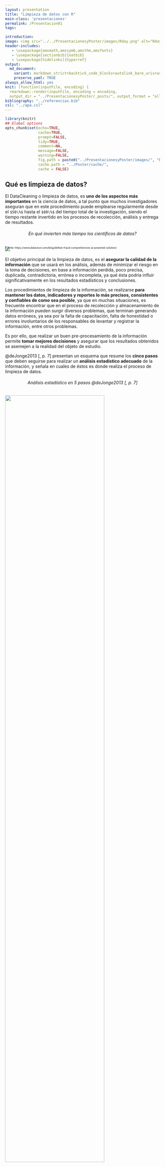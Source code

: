 ```yaml
---
layout: presentation
title: "Limpieza de datos con R"
main-class: 'presentaciones'
permalink: /Presentacion01
tags:

introduction: 
image: <img src="../../PresentacionesyPoster/images/Rday.png" alt="Rday" class="sticky">
header-includes:
   - \usepackage{amsmath,amssymb,amsthm,amsfonts}
   - \usepackage[sectionbib]{natbib}
   - \usepackage[hidelinks]{hyperref}
output:
  md_document:
    variant: markdown_strict+backtick_code_blocks+autolink_bare_uris+ascii_identifiers+tex_math_single_backslash
    preserve_yaml: TRUE
always_allow_html: yes   
knit: (function(inputFile, encoding) {
  rmarkdown::render(inputFile, encoding = encoding,
  output_dir = "../PresentacionesyPoster/_posts/", output_format = "all"  ) })
bibliography: "../referencias.bib"
csl: "../apa.csl"
---
```


```r
library(knitr)
## Global options
opts_chunk$set(echo=TRUE,
               cache=TRUE,
               prompt=FALSE,
               tidy=TRUE,
               comment=NA,
               message=FALSE,
               warning=FALSE,
               fig.path = paste0("../PresentacionesyPoster/images/", "Presentacion01"),
               cache.path = "../Poster/cache/",
               cache = FALSE)
```

## Qué es limpieza de datos?

El DataCleaning o limpieza de datos, es **uno de los aspectos más importantes** en la ciencia de datos, a tal punto que muchos investigadores aseguran que en este procedimiento puede emplearse regularmente desde el `$50\%$` hasta el `$80\%$` del tiempo total de la investigación, siendo el tiempo restante invertido en los procesos de recolección, análisis y entrega de resultados.

<h6 align="center"> En qué invierten más tiempo los científicos de datos? </h6> 
![](../PresentacionesyPoster/images/DataCleaning.png)
<p style="font-size: 60%; margin: -1rem auto 1.5rem;"> Fuente: https://www.datavisor.com/blog/defeat-fraud-comprehensive-ai-powered-solution/ </p>

El objetivo principal de la limpieza de datos, es el **asegurar la calidad de la información** que se usará en los análisis, además de minimizar el riesgo en la toma de decisiones, en base a información perdida, poco precisa, duplicada, contradictoria, errónea o incompleta, ya qué ésta podría influir significativamente en los resultados estadísticos y conclusiones. 

Los procedimientos de limpieza de la información, se realizarse **para mantener los datos, indicadores y reportes lo más precisos, consistentes y confiables de como sea posible**, ya que en muchas situaciones, es frecuente encontrar que en el proceso de recolección y almacenamiento de la información pueden surgir diversos problemas, que terminan generando datos erróneos, ya sea por la falta de capacitación, falta de honestidad o errores involuntarios de los responsables de levantar y registrar la información, entre otros problemas.

Es por ello, que realizar un buen pre-procesamiento de la información permite **tomar mejores decisiones** y asegurar que los resultados obtenidos se asemejen a la realidad del objeto de estudio.

@deJonge2013[, p. 7] presentan un esquema que resume los **cinco pasos** que deben seguirse para realizar un **análisis estadístico adecuado** de la información, y señala en cuales de éstos es donde realiza el proceso de limpieza de datos.

<h6 align="center"> Análisis estadístico en 5 pasos @deJonge2013[, p. 7] </h6> 
![](../PresentacionesyPoster/images/AnalisisEstadistico.jpg){width=80%}

<button id="Show1" class="btn btn-secondary">Ver lista de paquetes de <tt>R</tt></button>
<button id="Hide1" class="btn btn-info">Ocultar lista de paquetes de <tt>R</tt></button>
<main id="botoncito1"> 
<h3 data-toc-skip> Lista de paquetes </h3> 
<p>Con el fin de realizar el proceso de la limpieza de datos en <tt>R</tt>, se van a emplear los siguientes paquetes</p>

<section class="language-r highlighter-rouge"><section class="highlight"><pre class="highlight"><code><span class="kc">library</span><span class="p">(</span><span class="n">readxl</span><span class="p">)</span><span class="w">  </span><span class="c1"># Permite leer archivos en formato xlsx</span><span class="w">
</span><span class="kc">library</span><span class="p">(</span><span class="n">janitor</span><span class="p">)</span><span class="w">  </span><span class="c1"># Librería especializada en la limpieza de datos</span><span class="w">
</span><span class="kc">library</span><span class="p">(</span><span class="n">dplyr</span><span class="p">)</span><span class="w">  </span><span class="c1"># Librería especializada para la manipulación de datos</span><span class="w">
</span><span class="kc">library</span><span class="p">(</span><span class="n">magrittr</span><span class="p">)</span><span class="w">  </span><span class="c1"># Librería que probee una serie de operadores 'pipe'</span><span class="w">
</span><span class="kc">library</span><span class="p">(</span><span class="n">editrules</span><span class="p">)</span><span class="w">  </span><span class="c1"># Permite crear codiciones para detectar inconsistencias.</span><span class="w">
</span><span class="kc">library</span><span class="p">(</span><span class="n">forcats</span><span class="p">)</span><span class="w">  </span><span class="c1"># Librería para especializada en variables tipo factor.</span><span class="w">
</span><span class="kc">library</span><span class="p">(</span><span class="n">Hmisc</span><span class="p">)</span><span class="w">  </span><span class="c1"># Posee funciones que permite realizar imputaciones.</span><span class="w">
</span><span class="kc">library</span><span class="p">(</span><span class="n">VIM</span><span class="p">)</span><span class="w">  </span><span class="c1"># Posee funciones que permite realizar imputaciones.</span><span class="w">
</span>
</code></pre></section></section>

</main>

```r
options(scipen=999)
library(readxl) # Permite leer archivos en formato xlsx
library(magrittr) # Librería que probee una serie de operadores "pipe"
library(lubridate) # Librería que permite analizar y manipular fechas.
library(dplyr) # Librería especializada para la manipulación de datos
library(janitor) # Librería especializada en la limpieza de datos
library(editrules) # Permite crear codiciones para detectar inconsistencias.
library(forcats) # Librería para especializada en variables tipo factor.
library(Hmisc) # Posee funciones que permite realizar imputaciones.
library(VIM) # Posee funciones que permite realizar imputaciones.
```

### Operador pipe de continuidad %>%
Este operador es una función de adición, el cual va tomando los elementos de izquierda a derecha y los va ejecutando en orden. Suponga a un conjunto de datos `$x$`, una función `$f()$`, una función `$g()$` y una función `$h()$`.

Suponga además, que se desea realizar la siguiente operación
`\begin{align*}
f(g(h(x)))
\end{align*}`

entonces, es posible realizar el siguiente procedimiento, en donde se presenta su equivalencia de mediante el operador `$%>%$`.

<h6 align="center"> Ilustración Operador pipe de continuidad </h6> 
![](../PresentacionesyPoster/images/PipeForward.jpg)

<button id="Show2" class="btn btn-secondary">Ver ejemplo para %>%</button>
<button id="Hide2" class="btn btn-info">Ocultar ejemplo para %>%</button>
<main id="botoncito2"> 
<h3 data-toc-skip> Ejemplo en <tt>R</tt></h3> 
<p> Suponga que $x$ es un vector compuesto por $c(0.3, 3, 0.9)$, sea una función $f() = exp()$, una función $g()=abs()$ y una función $h() = log()$. Entonces si se desea calcular la función $f(g(h(x)))$ se tendrá que </p>

<section class="language-r highlighter-rouge"><section class="highlight"><pre class="highlight"><code><span class="c1">### Definimos a una variable X</span><span class="w">
</span><span class="n">x</span><span class="w"> </span><span class="o">&lt;-</span><span class="w"> </span><span class="nf">c</span><span class="p">(</span><span class="m">0.3</span><span class="p">,</span><span class="w"> </span><span class="m">3</span><span class="p">,</span><span class="w"> </span><span class="m">0.9</span><span class="p">)</span><span class="w">

</span><span class="c1">### Se realiza el cálculo de forma convencional</span><span class="w">
</span><span class="nf">exp</span><span class="p">(</span><span class="nf">abs</span><span class="p">(</span><span class="nf">log</span><span class="p">(</span><span class="n">x</span><span class="p">)))</span><span class="w">
</span></code></pre></section></section>

<section class="highlighter-rouge"><section class="highlight"><pre class="highlight"><code>[1] 3.333333 3.000000 1.111111
</code></pre></section></section>

<section class="language-r highlighter-rouge"><section class="highlight"><pre class="highlight"><code><span class="c1">### Se realiza el cálculo mediante el empleo de pipe</span><span class="w">
</span><span class="n">x</span><span class="w"> </span><span class="o">%&gt;%</span><span class="w"> </span><span class="nf">log</span><span class="p">()</span><span class="w"> </span><span class="o">%&gt;%</span><span class="w"> </span><span class="nf">abs</span><span class="p">()</span><span class="w"> </span><span class="o">%&gt;%</span><span class="w"> </span><span class="nf">exp</span><span class="p">()</span><span class="w">
</span></code></pre></section></section>

<section class="highlighter-rouge"><section class="highlight"><pre class="highlight"><code>[1] 3.333333 3.000000 1.111111
</code></pre></section></section>

</main>

```r
### Definimos a una variable X
x <- c(0.3, 3, 0.9)
```

### Operador pipe de asignación compuesta %<>%
Este operador funciona de forma similar al pipe de continuidad, pero con la diferencia, de que luego de realizar las operaciones éste reemplaza la variable `$x$` original, por la secuencia de funciones que se le aplican a la misma variable `$x$`.

<h6 align="center"> Ilustración operador pipe de asignación compuesta </h6> 
![](../PresentacionesyPoster/images/PipeAssignment.jpg)

<button id="Show3" class="btn btn-secondary">Ver ejemplo para %<>%</button>
<button id="Hide3" class="btn btn-info">Ocultar ejemplo para %<>%</button>
<main id="botoncito3"> 
<h3 data-toc-skip> Ejemplo en <tt>R</tt></h3> 
<p> Suponga al igual que en el ejemplo anterior, que $x$ es un vector compuesto por $c(0.3, 3, 0.9)$, función $f() = exp()$, una función $g()=abs()$ y una función $h() = log()$. Entonces si se desea calcular la función $f(g(h(x)))$ y almacenarla en $x$. </p>

<section class="language-r highlighter-rouge"><section class="highlight"><pre class="highlight"><code><span class="c1">### Se presenta la variable X sin modificar</span><span class="w">
</span><span class="n">x</span><span class="w">
</span></code></pre></section></section>

<section class="highlighter-rouge"><section class="highlight"><pre class="highlight"><code>[1] 0.3 3.0 0.9
</code></pre></section></section>

<section class="language-r highlighter-rouge"><section class="highlight"><pre class="highlight"><code><span class="c1">### Se realiza y almacena el cálculo mediante el empleo de pipe</span><span class="w">
</span><span class="n">x</span><span class="w"> </span><span class="o">%&lt;&gt;%</span><span class="w"> </span><span class="nf">log</span><span class="p">()</span><span class="w"> </span><span class="o">%&gt;%</span><span class="w"> </span><span class="nf">abs</span><span class="p">()</span><span class="w"> </span><span class="o">%&gt;%</span><span class="w"> </span><span class="nf">exp</span><span class="p">()</span><span class="w">

</span><span class="c1">### Se presenta el variable X modificada</span><span class="w">
</span><span class="n">x</span><span class="w">
</span></code></pre></section></section>

<section class="highlighter-rouge"><section class="highlight"><pre class="highlight"><code>[1] 3.333333 3.000000 1.111111
</code></pre></section></section>

</main>

## Datos sin procesar a Datos técnicamente correctos
Los archivos de datos sin procesar, son generalmente bases de datos que pueden **carecer de encabezados**, contener codificación de **caracteres especiales** en los nombres, tener **errores en la clasificación** del tipos de datos, poseer **ordenes incorrecto** en dentro de sus categorías, entre otros.

Estos problemas puede generar inconvenientes al momento de realizar la lectura de los datos, manipulación de la información, o de realizarse análisis con estos datos, podrían arrojar resultados que no son consistentes con la realidad. Por ello se hace necesario usar alguna herramienta que permita **corregir dichos problemas**.

Con el fin de presenta los métodos para solucionar dichos problemas, suponga la siguiente base de datos, conformada por 10 columnas y 11 filas.

<pre style="font-family: 'Open Sans',sans-serif; margin-bottom: -3rem; margin-top: -3rem;">
<table class="table table-striped" style="width: auto !important; margin-left: auto; margin-right: auto; font-size: 90%;"><thead><tr><th style="text-align:left;">Fecha</th>
<th style="text-align:right;">$ID</th><th style="text-align:right;"># telefono</th><th style="text-align:right;">[Estrato]</th><th style="text-align:right;">MUNICIPIO</th><th style="text-align:right;"></th><th style="text-align:right;">Deuda-vivienda?</th><th style="text-align:right;">Costo_vivienda?</th><th style="text-align:right;">% pagado</th>
<th style="text-align:right;">muni</th></tr></thead><tbody><tr><td style="text-align:right;">15/02/2013</td><td style="text-align:right;">1035869</td><td style="text-align:right;">3124751231</td><td style="text-align:right;">2</td><td style="text-align:right;">La Estrella</td><td style="text-align:right;">NA</td><td style="text-align:right;">No</td><td style="text-align:right;">NaN</td><td style="text-align:right;">NaN</td><td style="text-align:right;">La Estrella</td></tr><tr><td style="text-align:right;">01/05/2013</td><td style="text-align:right;">1035857</td><td style="text-align:right;">1192334</td><td style="text-align:right;">3</td><td style="text-align:right;">Bello</td><td style="text-align:right;">3114800</td><td style="text-align:right;">Sí</td><td style="text-align:right;">728753400</td><td style="text-align:right;">0.29</td><td style="text-align:right;">Bello</td></tr><tr><td style="text-align:right;">7 Mar 14</td><td style="text-align:right;">1007306</td><td style="text-align:right;">3434589</td><td style="text-align:right;">3</td><td style="text-align:right;">La Estrella</td><td style="text-align:right;">3083500</td><td style="text-align:right;">Sí</td><td style="text-align:right;">405147000</td><td style="text-align:right;">0.31</td><td style="text-align:right;">La Estrella</td></tr><tr><td style="text-align:right;">encuestado <br>el 12 01 13</td><td style="text-align:right;">3935563</td><td style="text-align:right;">7005931</td><td style="text-align:right;">4</td><td style="text-align:right;">Hola! :D</td><td style="text-align:right;">630700</td><td style="text-align:right;">NA</td><td style="text-align:right;">-62708000</td><td style="text-align:right;">0.18</td><td style="text-align:right;">Hola! :D</td></tr><tr><td style="text-align:right;">01 05 2013</td><td style="text-align:right;">1035857</td><td style="text-align:right;">1192334</td><td style="text-align:right;">3</td><td style="text-align:right;">Bello</td><td style="text-align:right;">3114800</td><td style="text-align:right;">Sí</td><td style="text-align:right;">728753400</td><td style="text-align:right;">0.29</td><td style="text-align:right;">Bello</td></tr><tr><td style="text-align:right;">15 02 2013</td><td style="text-align:right;">2222985</td><td style="text-align:right;">8660538</td><td style="text-align:right;">10</td><td style="text-align:right;">Sabaneta</td><td style="text-align:right;">Na</td><td style="text-align:right;">Si</td><td style="text-align:right;">3.838e+09</td><td style="text-align:right;">NA</td><td style="text-align:right;">Sabaneta</td></tr><tr><td style="text-align:right;">23/09/2014</td><td style="text-align:right;">3488986</td><td style="text-align:right;">5625266</td><td style="text-align:right;">2</td><td style="text-align:right;">Caldas</td><td style="text-align:right;">3356600</td><td style="text-align:right;">Sí</td><td style="text-align:right;">186855000</td><td style="text-align:right;">0.75</td><td style="text-align:right;">Caldas</td></tr><tr><td style="text-align:right;">2/06/2014</td><td style="text-align:right;">1022146</td><td style="text-align:right;">3979642</td><td style="text-align:right;">2</td><td style="text-align:right;">Caldas</td><td style="text-align:right;">2204800</td><td style="text-align:right;">No responde</td><td style="text-align:right;">NA</td><td style="text-align:right;">0.05</td><td style="text-align:right;">Caldas</td></tr><tr><td style="text-align:right;">encuestado <br>el 15/12/15</td><td style="text-align:right;">39359318</td><td style="text-align:right;">2304725</td><td style="text-align:right;">1</td><td style="text-align:right;">Itagüi</td><td style="text-align:right;">3428900</td><td style="text-align:right;">Sí</td><td style="text-align:right;">539641705</td><td style="text-align:right;"></td><td style="text-align:right;">Itagüi</td></tr><tr><td style="text-align:right;">NA</td><td style="text-align:right;">NA</td><td style="text-align:right;">NA</td><td style="text-align:right;">NA</td><td style="text-align:right;">NA</td><td style="text-align:right;">NA</td><td style="text-align:right;">NA</td><td style="text-align:right;">NA</td><td style="text-align:right;">NA</td><td style="text-align:right;">NA</td></tr><tr><td style="text-align:right;">6 Feb 13</td><td style="text-align:right;">32321157</td><td style="text-align:right;">39522101</td><td style="text-align:right;">3</td><td style="text-align:right;">La Estrella</td><td style="text-align:right;"></td><td style="text-align:right;">Sí</td><td style="text-align:right;">169451000</td><td style="text-align:right;">0.22</td><td style="text-align:right;">La Estrella</td></tr></tbody></table></pre>

```r
library(kableExtra)
library(magrittr)

datos <- data.frame(
  c("15/02/2013", "01/05/2013", "7 Mar 14", "encuestado el 12 01 13", "01 05 2013", "15 02 2013", "23/09/2014", "2/06/2014", "encuestado el 15/12/15", NA, "6 Feb 13"), 
  c(1035869, 1035857, 1007306, 3935563, 1035857, 2222985, 3488986, 1022146, 39359318, NA, 32321157),
  c(3124751231, 1192334, 3434589, 7005931, 1192334, 8660538, 5625266, 3979642, 2304725, NA, 39522101),
  c(2, 3, 3, 3, 4, 10, 2, 2, 1, NA, 3),
  c("La Estrella", "Bello", "La Estrella", "Hola! :D", "Bello", "Sabaneta",
                  "Caldas", "Caldas", "Itagüi", NA, "La Estrella"),
  c(NA, 3114800, 3083500, 630700, 3114800, "Na", 3356600, 2204800, 3428900, NA, ""),
  c("No", "Sí", "Sí", NA, "Sí", "Si", "Sí", "No responde", "Sí", "Sí"),
  c(NaN, 728753400, 405147000, -62708000, 728753400, 3838000000, 186855000, "NA", 539641705, NA, 169451000),
  c(NaN, 0.29, 0.31, 0.18, 0.29, NA, 0.75, 0.05, " ", NA, 0.22),
  c("La Estrella", "Bello", "La Estrella", "Hola! :D", "Bello", "Sabaneta",
                  "Caldas", "Caldas", "Itagüi", NA, "La Estrella"))

colnames(datos) <- c("Fecha", "$ID", "# telefono",	"[Estrato]",	"MUNICIPIO",	" ",	"Deuda-vivienda?", "Costo_vivienda?",	"% pagado", "municipio")

datos %>% 
  kable(format = "html", booktabs = T) %>%
  kable_styling("striped", full_width = F) %>%
  column_spec(1, width = "3cm")
```

Las variables anteriores son:

* **<tt>Fecha</tt>:** Hace referencia a la fecha en la cual se recolectó la información.
* **<tt>ID</tt>:** Hace referencia a un número de identificación de la persona.
* **<tt># de telefono</tt>:** Hace referencia al número de la persona.
* **<tt>Estrato</tt>:** Hace referencia al estrato socioeconómico de la vivienda.
* **<tt>MUNICIPIO</tt>:** Hace referencia al municipio del Valle de Aburrá en donde se encuentra radicada la persona.
* **&nbsp;&nbsp;&nbsp;&nbsp;&nbsp;&nbsp;&nbsp;&nbsp;&nbsp;&nbsp;:** Hace referencia a los ingresos por concepto laboral.
* **<tt>Deuda-vivienda?</tt>:** Hace referencia a las personas que poseen o no deudas de vivienda.
* **<tt>Costo vivienda?</tt>:** Hace referencia al costo total de la vivienda.
* **<tt>% pagado</tt>:** Hace referencia al porcentaje del costo total pagado de la vivienda.
* **<tt>muni</tt>:** Variable duplicada, hace referencia al municipio en donde se encuentra radicada la persona.

Los datos anteriores, pueden ser descargados desde el siguiente [Link](https://github.com/jiperezga/jiperezga.github.io/raw/master/Dataset/EjemploLimpieza.xlsx){:target="_blank"}.

### Encabezado
Para realizar el proceso de tratamiento de encabezados, <tt>R</tt> **posee diferentes librerías y funciones que permiten corregir estos errores**, entre ellas, la librería <code>dplyr</code> la cual provee una serie de funciones para la manipulación de bases de datos, la librería <code>lubridate</code> para tratar fechas, la librería <code>janitor</code> la cual posee una serie de funciones que sirven para el proceso de limpieza de datos, entre otras.

Para mostrar su empleo, procedemos a cargar la base de datos

<button id="Show4" class="btn btn-secondary">Ver como cargar datos en <tt>R</tt></button>
<button id="Hide4" class="btn btn-info">Ocultar como cargar datos en <tt>R</tt></button>
<main id="botoncito4"> 
<h3 data-toc-skip> Cargar base de datos en linea</h3> 
<p>En este caso habrán dos formas de cargar la base de datos en <tt>R</tt>, la primera es importando los datos de internet en un archivo temporal y luego cargando la base de datos desde el archivo temporal.</p>

```r
temp = tempfile(fileext = ".xlsx") # Crea archivo temporal
URL <- "https://github.com/jiperezga/jiperezga.github.io/raw/master/Dataset/EjemploLimpieza.xlsx" # URL base de datos
download.file(URL, destfile=temp, mode='wb') # Descarga archivo en el archivo temporal creado
datos <- read_xlsx(temp) # Carga base de datos desde archivo temporal
```

<section class="language-r highlighter-rouge"><section class="highlight"><pre class="highlight"><code><span class="n">temp</span><span class="w"> </span><span class="o">=</span><span class="w"> </span><span class="n">tempfile</span><span class="p">(</span><span class="n">fileext</span><span class="w"> </span><span class="o">=</span><span class="w"> </span><span class="s2">".xlsx"</span><span class="p">)</span><span class="w">  </span><span class="c1"># Crea archivo temporal</span><span class="w">
</span><span class="n">URL</span><span class="w"> </span><span class="o">&lt;-</span><span class="w"> </span><span class="s2">"https://github.com/jiperezga/jiperezga.github.io/raw/master/Dataset/EjemploLimpieza.xlsx"</span><span class="w">  </span><span class="c1"># URL base de datos</span><span class="w">
</span><span class="n">download.file</span><span class="p">(</span><span class="n">URL</span><span class="p">,</span><span class="w"> </span><span class="n">destfile</span><span class="w"> </span><span class="o">=</span><span class="w"> </span><span class="n">temp</span><span class="p">,</span><span class="w"> </span><span class="n">mode</span><span class="w"> </span><span class="o">=</span><span class="w"> </span><span class="s2">"wb"</span><span class="p">)</span><span class="w">  </span><span class="c1"># Descarga archivo en el archivo temporal creado</span><span class="w">
</span><span class="n">datos</span><span class="w"> </span><span class="o">&lt;-</span><span class="w"> </span><span class="n">read_xlsx</span><span class="p">(</span><span class="n">temp</span><span class="p">)</span><span class="w">  </span><span class="c1"># Carga base de datos desde archivo temporal</span><span class="w">
</span></code></pre></section></section>

<p>Una forma alternativa, será descargar la base de datos en una carpeta del pc, y posteriormente realizando la carga de la base de datos, buscando el fichero en donde se encuentra guardada.</p>

```r
datos <- read_xlsx(file.choose()) # Carga base de datos buscando fichero local
```

<section class="language-r highlighter-rouge"><section class="highlight"><pre class="highlight"><code><span class="n">datos</span><span class="w"> </span><span class="o">&lt;-</span><span class="w"> </span><span class="n">read_xlsx</span><span class="p">(</span><span class="n">file.choose</span><span class="p">())</span><span class="w">  </span><span class="c1"># Carga base de datos buscando fichero local</span><span class="w">
</span></code></pre></section></section>
</main>

Una vez realizada la carga de la base de datos, echamos un vistazo al nombre de los encabezados de cada columna. Para ello empleamos la función <tt>names()</tt>.

```r
datos %>% names() # Muestra nombre de la base de datos
```

En la salida anterior, se observa que dentro de los nombres de la base de datos tenemos, encabezados faltantes, los cuales se identifican por tener tres puntos, seguidos del número de la columna (Por ejemplo ...6). También tenemos caracteres especiales tales como $, #, [, ], %, ?, uso de espacios, guiones "-", y abuso de letras en mayúsculas.

### Establecer encabezados faltantes

Para corregir los problemas encontrados en los encabezados, iniciamos con el **establecer o renombrar** aquellas variables que poseen nombres faltantes, y para ello empleamos la función <tt>rename</tt> de la librería <code>dplyr</code>.

```r
datos %<>% rename(ingresos = "...6") # renombra columna en la base de datos
datos %>% names()
```

### Eliminar caracteres especiales

Para **corregir aquellos caracteres especiales, espacios, guiones y letras mayúsculas**, se emplea la función <tt>clean_names()</tt> de la librería <code>janitor</code>, la cual permite:

* Analizar las mayúsculas y minúsculas y separadores a un formato consistente.
* Maneja caracteres y espacios especiales.
* Agrega números a nombres duplicados.
* Convierte "%" en "percent" y "#" en "number" para conservar el significado.

```r
datos %<>% clean_names() # limpia los nombres nombre de la base de datos
datos %>% names()
```

### Corregir tipo y clase de los datos
El tipo y clase de los datos juega un papel importante en el tratamiento de datos, debido a que **su adecuada especificación será la responsable de que el análisis aplicado a la variable sea el adecuado**.

La razón de ésto se debe a que podrían haber dentro de la base de datos, **variables numéricas tratadas como factores, factores tratadas como numéricas, variables ordinales tratadas como si fueran nominales, etc**. Lo cual haría que pueda aplicarse análisis a las variables de forma indebida, por ejemplo, realizar un análisis numérico a una variable que realmente es tipo factor, como es al número de teléfono. 

Para observa las clases que poseen los datos, podemos emplear la función <tt>str()</tt>, o la función <tt>glimpse()</tt> de la librería <code>dplyr</code>.

```r
datos %>% glimpse() # muestra las clases que poseen los datos
```

De la salida anterior, vemos que solo las variables <tt>municipio</tt>, <tt>deuda_de_vivienda</tt> y <tt>muni</tt> poseen una categoría adecuada, aunque esta variable también podría ser recodificada a tipo factor.

La variable <tt>fecha</tt> aparece como tipo carácter (character) cuando debería ser tipo fecha (date). Por su parte, las variables <tt>id</tt>, number_de_telefono</tt> y <tt>estrato</tt> es clasificada como tipo numérica (double) pero éstas representan una cualidad, y por tanto, dichas variables deberían ser de tipo carácter (character).

Similarmente, las variables <tt>ingresos</tt>, <tt>costo_vivienda</tt> y <tt>percent_pagado</tt> aparecen en la salida como de tipo carácter (character) cuando realmente éstas variables son de tipo numérica (double). Lo anterior es causado debido a que entre la información contenida dentro de las variables numéricas, se encuentran valores tales como <code style="color: #ff628c!important">NA</code> y <code style="color: #ff628c!important">NaN</code> los cuales son tomados como valores especiales por el <tt>R</tt> y otros valores tales como <code style="color: #ff628c!important">No responde</code> y <code style="color: #ff628c!important">Na</code>.

**Para convertir una variable de un clase a otra**, existen una serie de funciones básicas en  <tt>R</tt> que permiten hacer dicho procedimiento, estas funciones son

* **<tt>as.numeric()</tt>:** Convierte una variable a tipo numérico (double).
* **<tt>as.logical()</tt>:** Convierte una variable a tipo lógico.
* **<tt>as.integer()</tt>:** Convierte una variable a tipo entero.
* **<tt>as.factor()</tt>:** Convierte una variable a tipo factor.
* **<tt>as.character()</tt>:** Convierte una variable a tipo carácter (character).
* **<tt>as.ordered()</tt>:** Convierte una variable a tipo factor asumiendo un orden o jerarquía entre los niveles.

Cada una de estas funciones toma un objeto <tt>R</tt> e intenta convertirlo a la clase especificada detrás del "as.", en donde, aquellos valores que no se pueden convertir al tipo especificado, <tt>R</tt> los convertirá por defecto a un <code style="color: #ff628c!important">NA</code>.

Para corregir la clase de las variables, usaremos la función <tt>mutate()</tt> de la librería <tt>dplyr</tt>, de la forma

```r
### Transformar variables a tipo factor
datos %<>% mutate_at(vars(id, number_telefono, estrato, municipio, deuda_vivienda, muni), as.factor) %>% glimpse()

### Transformar variables a tipo numérico (double)
datos %<>% mutate_at(vars(ingresos, costo_vivienda, percent_pagado), as.numeric) %>% glimpse()
```

Ahora, para **transformar la variable 'fecha' a tipo fecha (date)**, se pueden emplear las funciones <tt>dmy()</tt> (día-mes-año), <tt>mdy()</tt> (mes-día-año), <tt>myd()</tt> (mes-año-día), <tt>ymd()</tt> (año-mes-día), <tt>ydm()</tt> (año-día-mes) o <tt>dym()</tt> (día-año-mes) de la librería <code>lubridate</code>, dependiendo del orden de como se encuentre registrada la fecha. 

La ventaja que tiene usar estas variable sobre la función base **<tt>as.Date</tt>** del <tt>R</tt>, pues dichas funciones transforma las fechas almacenadas en vectores numéricos y de caracteres en objetos tipo (date), aunque éstas contengan caracteres adicionales a las de fecha.

Dado que al observar las entradas que hay en la variable fecha son del tipo (día-mes-año), se emplea la función <tt>dmy()</tt> de la librería <code>lubridate</code>.

```r
### Transformar variables a tipo fecha (date)
datos %<>% mutate_at(vars(fecha), dmy) %>% glimpse()
```

De la salida anterior, se aprecia que ya todas las variables se encuentran debidamente codificadas, logrando así, junto con los procedimientos anteriores **obtener un conjunto de datos es técnicamente correcto**. Dichos datos quedan estructurados de la forma

<pre style="font-family: 'Open Sans',sans-serif; margin-bottom: -3rem; margin-top: -3rem;">
<table class="table table-striped" style="width: auto !important; margin-left: auto; margin-right: auto; font-size: 90%;"><thead><tr><th style="text-align:left;">fecha</th>
<th style="text-align:right;">id</th><th style="text-align:right;">number_telefono</th><th style="text-align:right;">estrato</th><th style="text-align:right;">municipio</th><th style="text-align:right;">ingresos</th><th style="text-align:right;">deuda_vivienda</th><th style="text-align:right;">costo_vivienda</th><th style="text-align:right;">percent_pagado</th><th style="text-align:right;">muni</th></tr></thead><tbody><tr><td style="text-align:right;">2013-02-15</td><td style="text-align:right;">1035869</td><td style="text-align:right;">3124751231</td><td style="text-align:right;">2</td><td style="text-align:right;">La Estrella</td><td style="text-align:right;">NA</td><td style="text-align:right;">No</td><td style="text-align:right;">NaN</td><td style="text-align:right;">NaN</td><td style="text-align:right;">La Estrella</td></tr><tr><td style="text-align:right;">2013-05-01</td><td style="text-align:right;">1035857</td><td style="text-align:right;">1192334</td><td style="text-align:right;">3</td><td style="text-align:right;">Bello</td><td style="text-align:right;">3114800</td><td style="text-align:right;">Sí</td><td style="text-align:right;">728753400</td><td style="text-align:right;">0.29</td><td style="text-align:right;">Bello</td></tr><tr><td style="text-align:right;">2014-03-07</td><td style="text-align:right;">1007306</td><td style="text-align:right;">3434589</td><td style="text-align:right;">3</td><td style="text-align:right;">La Estrella</td><td style="text-align:right;">3083500</td><td style="text-align:right;">Sí</td><td style="text-align:right;">405147000</td><td style="text-align:right;">0.31</td><td style="text-align:right;">La Estrella</td></tr><tr><td style="text-align:right;">2013-01-12</td><td style="text-align:right;">3935563</td><td style="text-align:right;">7005931</td><td style="text-align:right;">4</td><td style="text-align:right;">Hola! :D</td><td style="text-align:right;">630700</td><td style="text-align:right;">NA</td><td style="text-align:right;">-62708000</td><td style="text-align:right;">0.18</td><td style="text-align:right;">Hola! :D</td></tr><tr><td style="text-align:right;">2013-05-01</td><td style="text-align:right;">1035857</td><td style="text-align:right;">1192334</td><td style="text-align:right;">3</td><td style="text-align:right;">Bello</td><td style="text-align:right;">3114800</td><td style="text-align:right;">Sí</td><td style="text-align:right;">728753400</td><td style="text-align:right;">0.29</td><td style="text-align:right;">Bello</td></tr><tr><td style="text-align:right;">2013-02-15</td><td style="text-align:right;">2222985</td><td style="text-align:right;">8660538</td><td style="text-align:right;">10</td><td style="text-align:right;">Sabaneta</td><td style="text-align:right;">NA</td><td style="text-align:right;">Si</td><td style="text-align:right;">3.838e+09</td><td style="text-align:right;">NA</td><td style="text-align:right;">Sabaneta</td></tr><tr><td style="text-align:right;">2014-09-23</td><td style="text-align:right;">3488986</td><td style="text-align:right;">5625266</td><td style="text-align:right;">2</td><td style="text-align:right;">Caldas</td><td style="text-align:right;">3356600</td><td style="text-align:right;">Sí</td><td style="text-align:right;">186855000</td><td style="text-align:right;">0.75</td><td style="text-align:right;">Caldas</td></tr><tr><td style="text-align:right;">2014-06-02</td><td style="text-align:right;">1022146</td><td style="text-align:right;">3979642</td><td style="text-align:right;">2</td><td style="text-align:right;">Caldas</td><td style="text-align:right;">2204800</td><td style="text-align:right;">No responde</td><td style="text-align:right;">NA</td><td style="text-align:right;">0.05</td><td style="text-align:right;">Caldas</td></tr><tr><td style="text-align:right;">2015-12-15</td><td style="text-align:right;">39359318</td><td style="text-align:right;">2304725</td><td style="text-align:right;">1</td><td style="text-align:right;">Itagüi</td><td style="text-align:right;">3428900</td><td style="text-align:right;">Sí</td><td style="text-align:right;">539641705</td><td style="text-align:right;">NA</td><td style="text-align:right;">Itagüi</td></tr><tr><td style="text-align:right;">NA</td><td style="text-align:right;">NA</td><td style="text-align:right;">NA</td><td style="text-align:right;">NA</td><td style="text-align:right;">NA</td><td style="text-align:right;">NA</td><td style="text-align:right;">NA</td><td style="text-align:right;">NA</td><td style="text-align:right;">NA</td><td style="text-align:right;">NA</td></tr><tr><td style="text-align:right;">2013-02-06</td><td style="text-align:right;">32321157</td><td style="text-align:right;">39522101</td><td style="text-align:right;">3</td><td style="text-align:right;">La Estrella</td><td style="text-align:right;">NA</td><td style="text-align:right;">Sí</td><td style="text-align:right;">169451000</td><td style="text-align:right;">0.22</td><td style="text-align:right;">La Estrella</td></tr></tbody></table></pre>

## Datos técnicamente correctos a datos consistentes

Los datos consistentes **son la etapa en la que el conjunto de observaciones están listos** para la realización de inferencia estadística. Éstos datos son los que asumen como punto de partida en la mayoría de las teorías estadísticas, aunque **en la práctica no siempre se emplean éstos**, si no que usan datos sin procesar o técnicamente correctos.

Aunque es posible emplear datos sin procesar o técnicamente correcto para realizar inferencia estadística, el evadir el paso de llevar los datos a su forma consistente, puede tener una seria influencia en los resultados estadísticos, puesto que **la detección, verificación, corrección e imputación de datos, puede brindar información valiosa** en los análisis realizados o en la interpretación de los mismos.

### Detección de datos faltantes
La detección de datos faltantes radica en localizar para cada variable, si se encuentran casillas vacías, valores especiales, tales como <code style="color: #ff628c!important">Na, NaN</code> o <code style="color: #ff628c!important">NULL</code>.

* **<code style="color: #ff628c!important">NA</code> (Not Available):** Es un carácter especial para indicar valores perdidos. Éstos pueden ser detectados en <tt>R</tt> mediante la función <tt>is.na()</tt>.
* **<code style="color: #ff628c!important">NaN</code> (Not a number):** Es un carácter especial para datos de clase numérica, para indicar un valor asociado a un cálculo cuyo resultado es desconocido, el cual seguramente no es un número. Este puede obtenerse mediante operaciones tales como `$0/0$`, `$Inf/Inf$`, `$Inf-Inf$`. Éstos pueden ser detectados en <tt>R</tt> mediante la función <tt>is.nan()</tt>, aunque también son detectados por la función <tt>is.na()</tt>.
* **<code style="color: #ff628c!important">NULL</code>:** Es un carácter especial para indicar valores indefinidos o indicar la no existencia de valor dentro de la base de datos o de una entrada de la misma. Éstos pueden ser detectados en <tt>R</tt> mediante la función <tt>is.null()</tt>.

Para detectar aquellas filas que se encuentren faltantes dentro de una base de datos, podemos usar una combinación entre las funciones <tt>apply()</tt>, <tt>which()</tt>, tal como se hizo en la salida anterior, adicionando las funciones <tt>is.na()</tt> e <tt>is.null()</tt>, dentro de la función <tt>which()</tt>.

```r
## Detectar NA, NaN y NULL dentro de la base de datos
# Se agrega "NA" y "Na" y "NaN" debido a que hay entradas que poseen
# estas categorías como niveles del factor
faltantes <- apply(X = datos, MARGIN = 2, FUN = function(x) which(is.na(x) | is.null(x) | x == "Na" | x == "NA" | x == "NaN")) # se pueden agregar más caracteres
faltantes
```

De la salida anterior se observa que en todas las variables aparece con valores faltantes la fila número `$10$`. Adicionalmente, se aprecian para las variables <tt>municipio</tt>, <tt>ingresos</tt>, <tt>deuda_vivienda</tt>, <tt>costo_vivienda</tt>, <tt>percent_pagado</tt> y <tt>muni</tt>, celdas similares son encontradas en el proceso de verificación de datos. 

<pre style="font-family: 'Open Sans',sans-serif; margin-bottom: -3rem; margin-top: -3rem;">
<table class="table table-striped" style="width: auto !important; margin-left: auto; margin-right: auto; font-size: 90%;"><thead><tr><th style="text-align:left;">fecha</th>
<th style="text-align:right;">id</th><th style="text-align:right;">number_telefono</th><th style="text-align:right;">estrato</th><th style="text-align:right;">municipio</th><th style="text-align:right;">ingresos</th><th style="text-align:right;">deuda_vivienda</th><th style="text-align:right;">costo_vivienda</th><th style="text-align:right;">percent_pagado</th><th style="text-align:right;">muni</th></tr></thead><tbody><tr><td style="text-align:right;">2013-02-15</td><td style="text-align:right;">1035869</td><td style="text-align:right;">3124751231</td><td style="text-align:right;">2</td><td style="text-align:right;">La Estrella</td><td style="text-align:right;"><span style="border-radius: 4px; padding-right: 4px; padding-left: 4px; background-color: #974c55 !important;">NA</span></td><td style="text-align:right;">No</td><td style="text-align:right;"><span style="border-radius: 4px; padding-right: 4px; padding-left: 4px; background-color: #974c55 !important;">NaN</span></td><td style="text-align:right;"><span style="border-radius: 4px; padding-right: 4px; padding-left: 4px; background-color: #974c55 !important;">NaN</span></td><td style="text-align:right;">La Estrella</td></tr><tr><td style="text-align:right;">2013-05-01</td><td style="text-align:right;">1035857</td><td style="text-align:right;">1192334</td><td style="text-align:right;">3</td><td style="text-align:right;">Bello</td><td style="text-align:right;">3114800</td><td style="text-align:right;">Sí</td><td style="text-align:right;">728753400</td><td style="text-align:right;">0.29</td><td style="text-align:right;">Bello</td></tr><tr><td style="text-align:right;">2014-03-07</td><td style="text-align:right;">1007306</td><td style="text-align:right;">3434589</td><td style="text-align:right;">3</td><td style="text-align:right;">La Estrella</td><td style="text-align:right;">3083500</td><td style="text-align:right;">Sí</td><td style="text-align:right;">405147000</td><td style="text-align:right;">0.31</td><td style="text-align:right;">La Estrella</td></tr><tr><td style="text-align:right;">2013-01-12</td><td style="text-align:right;">3935563</td><td style="text-align:right;">7005931</td><td style="text-align:right;">4</td><td style="text-align:right;">Hola! :D</td><td style="text-align:right;">630700</td><td style="text-align:right;"><span style="border-radius: 4px; padding-right: 4px; padding-left: 4px; background-color: #974c55 !important;">NA</span></td><td style="text-align:right;">-62708000</td><td style="text-align:right;">0.18</td><td style="text-align:right;">Hola! :D</td></tr><tr><td style="text-align:right;">2013-05-01</td><td style="text-align:right;">1035857</td><td style="text-align:right;">1192334</td><td style="text-align:right;">3</td><td style="text-align:right;">Bello</td><td style="text-align:right;">3114800</td><td style="text-align:right;">Sí</td><td style="text-align:right;">728753400</td><td style="text-align:right;">0.29</td><td style="text-align:right;">Bello</td></tr><tr><td style="text-align:right;">2013-02-15</td><td style="text-align:right;">2222985</td><td style="text-align:right;">8660538</td><td style="text-align:right;">10</td><td style="text-align:right;">Sabaneta</td><td style="text-align:right;"><span style="border-radius: 4px; padding-right: 4px; padding-left: 4px; background-color: #974c55 !important;">NA</span></td><td style="text-align:right;">Si</td><td style="text-align:right;">3.838e+09</td><td style="text-align:right;"><span style="border-radius: 4px; padding-right: 4px; padding-left: 4px; background-color: #974c55 !important;">NA</span></td><td style="text-align:right;">Sabaneta</td></tr><tr><td style="text-align:right;">2014-09-23</td><td style="text-align:right;">3488986</td><td style="text-align:right;">5625266</td><td style="text-align:right;">2</td><td style="text-align:right;">Caldas</td><td style="text-align:right;">3356600</td><td style="text-align:right;">Sí</td><td style="text-align:right;">186855000</td><td style="text-align:right;">0.75</td><td style="text-align:right;">Caldas</td></tr><tr><td style="text-align:right;">2014-06-02</td><td style="text-align:right;">1022146</td><td style="text-align:right;">3979642</td><td style="text-align:right;">2</td><td style="text-align:right;">Caldas</td><td style="text-align:right;">2204800</td><td style="text-align:right;">No responde</td><td style="text-align:right;"><span style="border-radius: 4px; padding-right: 4px; padding-left: 4px; background-color: #974c55 !important;">NA</span></td><td style="text-align:right;">0.05</td><td style="text-align:right;">Caldas</td></tr><tr><td style="text-align:right;">2015-12-15</td><td style="text-align:right;">39359318</td><td style="text-align:right;">2304725</td><td style="text-align:right;">1</td><td style="text-align:right;">Itagüi</td><td style="text-align:right;">3428900</td><td style="text-align:right;">Sí</td><td style="text-align:right;">539641705</td><td style="text-align:right;"><span style="border-radius: 4px; padding-right: 4px; padding-left: 4px; background-color: #974c55 !important;">NA</span></td><td style="text-align:right;">Itagüi</td></tr><tr><td style="text-align:right;"><span style="border-radius: 4px; padding-right: 4px; padding-left: 4px; background-color: #974c55 !important;">NA</span></td><td style="text-align:right;"><span style="border-radius: 4px; padding-right: 4px; padding-left: 4px; background-color: #974c55 !important;">NA</span></td><td style="text-align:right;"><span style="border-radius: 4px; padding-right: 4px; padding-left: 4px; background-color: #974c55 !important;">NA</span></td><td style="text-align:right;"><span style="border-radius: 4px; padding-right: 4px; padding-left: 4px; background-color: #974c55 !important;">NA</span></td><td style="text-align:right;"><span style="border-radius: 4px; padding-right: 4px; padding-left: 4px; background-color: #974c55 !important;">NA</span></td><td style="text-align:right;"><span style="border-radius: 4px; padding-right: 4px; padding-left: 4px; background-color: #974c55 !important;">NA</span></td><td style="text-align:right;"><span style="border-radius: 4px; padding-right: 4px; padding-left: 4px; background-color: #974c55 !important;">NA</span></td><td style="text-align:right;"><span style="border-radius: 4px; padding-right: 4px; padding-left: 4px; background-color: #974c55 !important;">NA</span></td><td style="text-align:right;"><span style="border-radius: 4px; padding-right: 4px; padding-left: 4px; background-color: #974c55 !important;">NA</span></td><td style="text-align:right;"><span style="border-radius: 4px; padding-right: 4px; padding-left: 4px; background-color: #974c55 !important;">NA</span></td></tr><tr><td style="text-align:right;">2013-02-06</td><td style="text-align:right;">32321157</td><td style="text-align:right;">39522101</td><td style="text-align:right;">3</td><td style="text-align:right;">La Estrella</td><td style="text-align:right;"><span style="border-radius: 4px; padding-right: 4px; padding-left: 4px; background-color: #974c55 !important;">NA</span></td><td style="text-align:right;">Sí</td><td style="text-align:right;">169451000</td><td style="text-align:right;">0.22</td><td style="text-align:right;">La Estrella</td></tr></tbody></table></pre>

### Verificación de datos
El objetivo de esta fase, consta en observar si hay algún tipo de **restricciones en los datos que está siendo violadas**, tales como inconsistencias en variables que está limitada a valores no negativos, variables que deben encontrarse en un rango determinado, variables de respuesta cerrada que poseen un registro por fuera del rango de respuestas, problemas debidos al acento (tildes, virgulillas, etc), entre otras.

Por tanto, se hace necesario **localizar por columna**, los valores que presenten inconsistencias, y que sepamos poseen restricciones en sus respuestas. En la base de datos que poseemos, tenemos las siguientes restricciones.

* **<tt>estrato</tt>:** Es una variable categórica, sus valores deben encontrarse entre 1 y 6.
* **<tt>municipio</tt>:** Es una variable categórica, sus valores están restringidos a los municipios del Valle de Aburrá. 
* **<tt>ingreso</tt>:** Es una variable numérica, no puede contener valores negativos.
* **<tt>deuda_vivienda</tt>:** Es una variable categórica, sus respuestas deberían ser Sí o No.
* **<tt>costo_vivienda</tt>:** Es una variable numérica, no puede contener valores negativos.
* **<tt>percent_pagado</tt>:** Es una variable numérica, sus valores deben encontrarse entre 0 y 1.
* **<tt>muni</tt>:** Es una variable categórica, sus valores están restringidos a los municipios del Valle de Aburrá. 

Para realizar tal proceso de verificación se debe realizar la localización de aquellos valores que presenten inconsistencias, en donde, pueden emplearse las funciones <tt>editset()</tt> y <tt>violatedEdits()</tt> de la librería <code>editrules</code>

```r
## Creamos conjunto de condiciones que deben cumplirse
# condiciones para variables categóricas
CondC <- editset(c("estrato %in% 1:6", 
               "municipio %in% c('Barbosa', 'Girardota', 'Copacabana', 'Bello', 'Medellín', 'Envigado', 'Itagüi', 'Sabaneta', 'La Estrella', 'Caldas')",
               "deuda_vivienda %in% c('Sí', 'No')",
               "muni %in% c('Barbosa', 'Girardota', 'Copacabana', 'Bello', 'Medellín', 'Envigado', 'Itagüi', 'Sabaneta', 'La Estrella', 'Caldas')"))
CondC

# Condiciones para variables númericas
CondN <-  editset(c("ingresos > 0",
                    "costo_vivienda > 0",
                    "percent_pagado >= 0",
                    "percent_pagado <= 1"))
CondN

# Presentamos donde ocurren dichas violaciones
Errores <- violatedEdits(c(CondC, CondN), datos)
Errores
```

```r
# Presentamos de forma gráfica donde se cometen errores
plot(Errores)
```

![](../PresentacionesyPoster/images/Presentacion01unnamed-chunk-13-1.jpg)

En la imagen anterior se presentan dos gráficos. El gráfico superior muestra **cuales son las condiciones que más se están violando**, en donde se aprecia que la condición <tt>dat1</tt>, es la que tiene una mayor porcentaje de errores, con un poco más del `$35\%$` de las violaciones de la base de datos. Cabe anotar que en el caso de variables categóricas, **los <code style="color: #ff628c!important">NA</code> son contados como una violación**. En el gráfico inferior muestra **cuantas filas contienen <code style="color: #ff628c!important">NA</code>, <code style="color: #ff628c!important">NaN</code> o violaciones a las condiciones establecidas**, y señala cuantas filas no poseen ningún tipo de violación.

Para localizar la fila en donde se realizan violaciones en cada variable, podemos emplear la función <tt>localizeErrors()</tt> de la librería <code>editrules</code> seguida de una combinación entre las funciones <tt>apply()</tt> y <tt>which()</tt>, de la forma

```r
# Localiza y muestra por variable las violaciones
loc <- localizeErrors(c(CondC, CondN), datos)$adapt
apply(X = loc, MARGIN = 2, FUN = function(x) which(x == TRUE))
```

De la salida anterior, observamos que hay violaciones en la entrada `$5$` y `$10$` de la variable <tt>estrato</tt>, en las entradas `$4, 9$` y `$10$` de la variable <tt>municipio</tt>, etc, etc, etc. Es de anotar que todos los valores faltantes también son detectados por el proceso de verificación de datos.

<pre style="font-family: 'Open Sans',sans-serif; margin-bottom: -3rem; margin-top: -3rem;">
<table class="table table-striped" style="width: auto !important; margin-left: auto; margin-right: auto; font-size: 90%;"><thead><tr><th style="text-align:left;">fecha</th>
<th style="text-align:right;">id</th><th style="text-align:right;">number_telefono</th><th style="text-align:right;">estrato</th><th style="text-align:right;">municipio</th><th style="text-align:right;">ingresos</th><th style="text-align:right;">deuda_vivienda</th><th style="text-align:right;">costo_vivienda</th><th style="text-align:right;">percent_pagado</th><th style="text-align:right;">muni</th></tr></thead><tbody><tr><td style="text-align:right;">2013-02-15</td><td style="text-align:right;">1035869</td><td style="text-align:right;">3124751231</td><td style="text-align:right;">2</td><td style="text-align:right;">La Estrella</td><td style="text-align:right;"><span style="border-radius: 4px; padding-right: 4px; padding-left: 4px; background-color: #974c55 !important;">NA</span></td><td style="text-align:right;">No</td><td style="text-align:right;"><span style="border-radius: 4px; padding-right: 4px; padding-left: 4px; background-color: #974c55 !important;">NaN</span></td><td style="text-align:right;"><span style="border-radius: 4px; padding-right: 4px; padding-left: 4px; background-color: #974c55 !important;">NaN</span></td><td style="text-align:right;">La Estrella</td></tr><tr><td style="text-align:right;">2013-05-01</td><td style="text-align:right;">1035857</td><td style="text-align:right;">1192334</td><td style="text-align:right;">3</td><td style="text-align:right;">Bello</td><td style="text-align:right;">3114800</td><td style="text-align:right;">Sí</td><td style="text-align:right;">728753400</td><td style="text-align:right;">0.29</td><td style="text-align:right;">Bello</td></tr><tr><td style="text-align:right;">2014-03-07</td><td style="text-align:right;">1007306</td><td style="text-align:right;">3434589</td><td style="text-align:right;">3</td><td style="text-align:right;">La Estrella</td><td style="text-align:right;">3083500</td><td style="text-align:right;">Sí</td><td style="text-align:right;">405147000</td><td style="text-align:right;">0.31</td><td style="text-align:right;">La Estrella</td></tr><tr><td style="text-align:right;">2013-01-12</td><td style="text-align:right;">3935563</td><td style="text-align:right;">7005931</td><td style="text-align:right;">4</td><td style="text-align:right;"><span style="border-radius: 4px; padding-right: 4px; padding-left: 4px; background-color: #974c55 !important;">Hola! :D</span></td><td style="text-align:right;">630700</td><td style="text-align:right;"><span style="border-radius: 4px; padding-right: 4px; padding-left: 4px; background-color: #974c55 !important;">NA</span></td><td style="text-align:right;"><span style="border-radius: 4px; padding-right: 4px; padding-left: 4px; background-color: #974c55 !important;">-62708000</span></td><td style="text-align:right;">0.18</td><td style="text-align:right;"><span style="border-radius: 4px; padding-right: 4px; padding-left: 4px; background-color: #974c55 !important;">Hola! :D</span></td></tr><tr><td style="text-align:right;">2013-05-01</td><td style="text-align:right;">1035857</td><td style="text-align:right;">1192334</td><td style="text-align:right;">3</td><td style="text-align:right;">Bello</td><td style="text-align:right;">3114800</td><td style="text-align:right;">Sí</td><td style="text-align:right;">728753400</td><td style="text-align:right;">0.29</td><td style="text-align:right;">Bello</td></tr><tr><td style="text-align:right;">2013-02-15</td><td style="text-align:right;">2222985</td><td style="text-align:right;">8660538</td><td style="text-align:right;"><span style="border-radius: 4px; padding-right: 4px; padding-left: 4px; background-color: #974c55 !important;">10</span></td><td style="text-align:right;">Sabaneta</td><td style="text-align:right;"><span style="border-radius: 4px; padding-right: 4px; padding-left: 4px; background-color: #974c55 !important;">NA</span></td><td style="text-align:right;"><span style="border-radius: 4px; padding-right: 4px; padding-left: 4px; background-color: #974c55 !important;">Si</span></td><td style="text-align:right;">3.838e+09</td><td style="text-align:right;"><span style="border-radius: 4px; padding-right: 4px; padding-left: 4px; background-color: #974c55 !important;">NA</span></td><td style="text-align:right;">Sabaneta</td></tr><tr><td style="text-align:right;">2014-09-23</td><td style="text-align:right;">3488986</td><td style="text-align:right;">5625266</td><td style="text-align:right;">2</td><td style="text-align:right;">Caldas</td><td style="text-align:right;">3356600</td><td style="text-align:right;">Sí</td><td style="text-align:right;">186855000</td><td style="text-align:right;">0.75</td><td style="text-align:right;">Caldas</td></tr><tr><td style="text-align:right;">2014-06-02</td><td style="text-align:right;">1022146</td><td style="text-align:right;">3979642</td><td style="text-align:right;">2</td><td style="text-align:right;">Caldas</td><td style="text-align:right;">2204800</td><td style="text-align:right;"><span style="border-radius: 4px; padding-right: 4px; padding-left: 4px; background-color: #974c55 !important;">No responde</span></td><td style="text-align:right;"><span style="border-radius: 4px; padding-right: 4px; padding-left: 4px; background-color: #974c55 !important;">NA</span></td><td style="text-align:right;">0.05</td><td style="text-align:right;">Caldas</td></tr><tr><td style="text-align:right;">2015-12-15</td><td style="text-align:right;">39359318</td><td style="text-align:right;">2304725</td><td style="text-align:right;">1</td><td style="text-align:right;">Itagüi</td><td style="text-align:right;">3428900</td><td style="text-align:right;">Sí</td><td style="text-align:right;">539641705</td><td style="text-align:right;"><span style="border-radius: 4px; padding-right: 4px; padding-left: 4px; background-color: #974c55 !important;">NA</span></td><td style="text-align:right;">Itagüi</td></tr><tr><td style="text-align:right;"><span style="border-radius: 4px; padding-right: 4px; padding-left: 4px; background-color: #974c55 !important;">NA</span></td><td style="text-align:right;"><span style="border-radius: 4px; padding-right: 4px; padding-left: 4px; background-color: #974c55 !important;">NA</span></td><td style="text-align:right;"><span style="border-radius: 4px; padding-right: 4px; padding-left: 4px; background-color: #974c55 !important;">NA</span></td><td style="text-align:right;"><span style="border-radius: 4px; padding-right: 4px; padding-left: 4px; background-color: #974c55 !important;">NA</span></td><td style="text-align:right;"><span style="border-radius: 4px; padding-right: 4px; padding-left: 4px; background-color: #974c55 !important;">NA</span></td><td style="text-align:right;"><span style="border-radius: 4px; padding-right: 4px; padding-left: 4px; background-color: #974c55 !important;">NA</span></td><td style="text-align:right;"><span style="border-radius: 4px; padding-right: 4px; padding-left: 4px; background-color: #974c55 !important;">NA</span></td><td style="text-align:right;"><span style="border-radius: 4px; padding-right: 4px; padding-left: 4px; background-color: #974c55 !important;">NA</span></td><td style="text-align:right;"><span style="border-radius: 4px; padding-right: 4px; padding-left: 4px; background-color: #974c55 !important;">NA</span></td><td style="text-align:right;"><span style="border-radius: 4px; padding-right: 4px; padding-left: 4px; background-color: #974c55 !important;">NA</span></td></tr><tr><td style="text-align:right;">2013-02-06</td><td style="text-align:right;">32321157</td><td style="text-align:right;">39522101</td><td style="text-align:right;">3</td><td style="text-align:right;">La Estrella</td><td style="text-align:right;"><span style="border-radius: 4px; padding-right: 4px; padding-left: 4px; background-color: #974c55 !important;">NA</span></td><td style="text-align:right;">Sí</td><td style="text-align:right;">169451000</td><td style="text-align:right;">0.22</td><td style="text-align:right;">La Estrella</td></tr></tbody></table></pre>

### Identificación de outlier
Para definir un outlier o dato atípico existe una gran cantidad de definiciones, pero en general puede entenderse como observaciones que pueden parecer anormales o extremas en un conjunto de datos, los cuales **pueden afectar significativamente la inferencia estadística** realizada.

Similarmente, existen diferentes metodologías para determinar datos atípicos, en donde, **la mayoría dependen de los estimadores insesgados asociados a la distribución de probabilidades** que presenta mejor ajuste al conjunto de observaciones.

En el caso en el cual no se conoce las distribuciones de probabilidad, pero se observa que **los datos son más o menos unimodales y distribuidos simétricamente**, puede emplearse el método de caja y bigotes de @Tukey1978 para detección de datos atípicos.

Éste método emplea estadísticos de orden no paramétricos, para calcular un gráfico de caja y bigotes, con el fin de visualizar los datos atípicos que se encuentren por encima y por debajo de `$1.5$` veces el rango intercuartílico.

<h6 align="center"> Gráfico de caja y bigotes </h6> 
![](../PresentacionesyPoster/images/BoxPlot.jpg)
En <tt>R</tt> dicho gráfico puede realizarse mediante la función <tt>boxplot()</tt>, mientras que, los valores atípicos o la fila asociada dichos valores atípicos pueden ser calculados con la siguiente función.

<button id="Show5" class="btn btn-secondary">Ver función Outliers</button>
<button id="Hide5" class="btn btn-info">Ocultar función Outliers</button>
<main id="botoncito5"> 
<h3 data-toc-skip> Creación de función Outliers</h3> 
<section class="language-r highlighter-rouge"><section class="highlight"><pre class="highlight"><code><span class="c1"># Función para extraer valores atípicos de variables numéricas</span><span class="w">
</span><span class="n">Outliers</span><span class="w"> </span><span class="o">&lt;-</span><span class="w"> </span><span class="k">function</span><span class="p">(</span><span class="n">data</span><span class="p">,</span><span class="w"> </span><span class="n">row</span><span class="w"> </span><span class="o">=</span><span class="w"> </span><span class="kc">TRUE</span><span class="p">)</span><span class="w"> </span><span class="p">{</span><span class="w">
    </span><span class="k">if</span><span class="w"> </span><span class="p">(</span><span class="o">!</span><span class="n">require</span><span class="p">(</span><span class="n">magrittr</span><span class="p">))</span><span class="w"> 
        </span><span class="n">install.packages</span><span class="p">(</span><span class="s2">"magrittr"</span><span class="p">)</span><span class="w">
    </span><span class="k">if</span><span class="w"> </span><span class="p">(</span><span class="o">!</span><span class="n">require</span><span class="p">(</span><span class="n">dplyr</span><span class="p">))</span><span class="w"> 
        </span><span class="n">install.packages</span><span class="p">(</span><span class="s2">"dplyr"</span><span class="p">)</span><span class="w">
    </span><span class="n">require</span><span class="p">(</span><span class="n">magrittr</span><span class="p">)</span><span class="w">
    </span><span class="n">require</span><span class="p">(</span><span class="n">dplyr</span><span class="p">)</span><span class="w">
    </span><span class="n">vars</span><span class="w"> </span><span class="o">&lt;-</span><span class="w"> </span><span class="n">data</span><span class="w"> </span><span class="o">%&gt;%</span><span class="w"> </span><span class="n">select_if</span><span class="p">(</span><span class="n">is.numeric</span><span class="p">)</span><span class="w"> </span><span class="o">%&gt;%</span><span class="w"> </span><span class="nf">names</span><span class="p">()</span><span class="w">
    </span><span class="k">if</span><span class="w"> </span><span class="p">(</span><span class="n">row</span><span class="w"> </span><span class="o">!=</span><span class="w"> </span><span class="kc">TRUE</span><span class="w"> </span><span class="o">&amp;</span><span class="w"> </span><span class="n">row</span><span class="w"> </span><span class="o">!=</span><span class="w"> </span><span class="kc">FALSE</span><span class="p">)</span><span class="w"> 
        </span><span class="n">stop</span><span class="p">(</span><span class="s2">"row argument must be equal to TRUE or FALSE"</span><span class="p">)</span><span class="w">
    </span><span class="n">aux</span><span class="w"> </span><span class="o">&lt;-</span><span class="w"> </span><span class="k">function</span><span class="p">(</span><span class="n">data</span><span class="p">,</span><span class="w"> </span><span class="n">vars</span><span class="p">)</span><span class="w"> </span><span class="p">{</span><span class="w">
        </span><span class="n">Outlier</span><span class="w"> </span><span class="o">&lt;-</span><span class="w"> </span><span class="n">data</span><span class="w"> </span><span class="o">%&gt;%</span><span class="w"> </span><span class="n">select</span><span class="p">(</span><span class="n">vars</span><span class="p">)</span><span class="w"> </span><span class="o">%&gt;%</span><span class="w"> </span><span class="n">boxplot</span><span class="p">(</span><span class="n">plot</span><span class="w"> </span><span class="o">=</span><span class="w"> </span><span class="kc">FALSE</span><span class="p">)</span><span class="w"> </span><span class="o">%$%</span><span class="w"> </span><span class="n">out</span><span class="w">
        </span><span class="k">if</span><span class="w"> </span><span class="p">(</span><span class="n">row</span><span class="w"> </span><span class="o">==</span><span class="w"> </span><span class="kc">TRUE</span><span class="p">)</span><span class="w"> </span><span class="p">{</span><span class="w">
            </span><span class="n">Outlier</span><span class="w"> </span><span class="o">&lt;-</span><span class="w"> </span><span class="n">suppressWarnings</span><span class="p">(</span><span class="n">which</span><span class="p">(</span><span class="n">eval</span><span class="p">(</span><span class="n">parse</span><span class="p">(</span><span class="n">text</span><span class="w"> </span><span class="o">=</span><span class="w"> </span><span class="n">paste</span><span class="p">(</span><span class="s2">"data$"</span><span class="p">,</span><span class="w"> 
                </span><span class="n">vars</span><span class="p">)))</span><span class="w"> </span><span class="o">==</span><span class="w"> </span><span class="n">Outlier</span><span class="p">))</span><span class="w">
        </span><span class="p">}</span><span class="w">
        </span><span class="nf">return</span><span class="p">(</span><span class="n">vars</span><span class="w"> </span><span class="o">=</span><span class="w"> </span><span class="n">Outlier</span><span class="p">)</span><span class="w">
    </span><span class="p">}</span><span class="w">
    </span><span class="n">sapply</span><span class="p">(</span><span class="n">vars</span><span class="p">,</span><span class="w"> </span><span class="n">aux</span><span class="p">,</span><span class="w"> </span><span class="n">data</span><span class="w"> </span><span class="o">=</span><span class="w"> </span><span class="n">data</span><span class="p">)</span><span class="w">
</span><span class="p">}</span><span class="w">
</span></code></pre></section></section>
</main>

```r
# Función para extraer valores atípicos de variables numéricas
Outliers <- function(data, row = TRUE){
  if(!require(magrittr)) install.packages("magrittr")
  if(!require(dplyr)) install.packages("dplyr")
  require(magrittr)
  require(dplyr)
  vars <- data %>% select_if(is.numeric) %>% names()
  if(row != TRUE & row != FALSE) stop("row argument must be equal to TRUE or FALSE")
  aux <- function(data, vars){
    Outlier <- data %>% select(vars) %>% boxplot(plot = FALSE) %$% out
    if(row == TRUE){
      Outlier <- suppressWarnings(which(eval(parse(text=paste0("data$", vars))) == Outlier))
    }
    return(vars = Outlier)
  }
  sapply(vars, aux, data = data)
}
```

```r
## Empleo de la función Outliers
# Muestra fila en la que se encuentra el Outlier
datos %>% Outliers(row = FALSE)
```

de la salida anterior, se aprecia que la observación atípica de la variable <tt>ingresos</tt> corresponde a un salario de `$630700$` pesos, mientras que, para la variable <tt>costo_vivienda</tt> corresponde a un costo de vivienda de `$3838$` millones de pesos, y para la variable <tt>percent_pagado</tt> lo porcentajes de `$0.05$` y `$0.75$`.

Es de anotar que de estos datos, solo el valor atípico de <tt>costo_vivienda</tt> es el único que parece tener un valor excesivo, pues se cree que se agregó un `$0$` de más.

<pre style="font-family: 'Open Sans',sans-serif; margin-bottom: -3rem; margin-top: -3rem;">
<table class="table table-striped" style="width: auto !important; margin-left: auto; margin-right: auto; font-size: 90%;"><thead><tr><th style="text-align:left;">fecha</th>
<th style="text-align:right;">id</th><th style="text-align:right;">number_telefono</th><th style="text-align:right;">estrato</th><th style="text-align:right;">municipio</th><th style="text-align:right;">ingresos</th><th style="text-align:right;">deuda_vivienda</th><th style="text-align:right;">costo_vivienda</th><th style="text-align:right;">percent_pagado</th><th style="text-align:right;">muni</th></tr></thead><tbody><tr><td style="text-align:right;">2013-02-15</td><td style="text-align:right;">1035869</td><td style="text-align:right;">3124751231</td><td style="text-align:right;">2</td><td style="text-align:right;">La Estrella</td><td style="text-align:right;">NA</td><td style="text-align:right;">No</td><td style="text-align:right;">NaN</td><td style="text-align:right;">NaN</td><td style="text-align:right;">La Estrella</td></tr><tr><td style="text-align:right;">2013-05-01</td><td style="text-align:right;">1035857</td><td style="text-align:right;">1192334</td><td style="text-align:right;">3</td><td style="text-align:right;">Bello</td><td style="text-align:right;">3114800</td><td style="text-align:right;">Sí</td><td style="text-align:right;">728753400</td><td style="text-align:right;">0.29</td><td style="text-align:right;">Bello</td></tr><tr><td style="text-align:right;">2014-03-07</td><td style="text-align:right;">1007306</td><td style="text-align:right;">3434589</td><td style="text-align:right;">3</td><td style="text-align:right;">La Estrella</td><td style="text-align:right;">3083500</td><td style="text-align:right;">Sí</td><td style="text-align:right;">405147000</td><td style="text-align:right;">0.31</td><td style="text-align:right;">La Estrella</td></tr><tr><td style="text-align:right;">2013-01-12</td><td style="text-align:right;">3935563</td><td style="text-align:right;">7005931</td><td style="text-align:right;">4</td><td style="text-align:right;">Hola! :D</td><td style="text-align:right;"><span style="border-radius: 4px; padding-right: 4px; padding-left: 4px; background-color: #974c55 !important;">630700</span></td><td style="text-align:right;">NA</td><td style="text-align:right;">-62708000</td><td style="text-align:right;">0.18</td><td style="text-align:right;">Hola! :D</td></tr><tr><td style="text-align:right;">2013-05-01</td><td style="text-align:right;">1035857</td><td style="text-align:right;">1192334</td><td style="text-align:right;">3</td><td style="text-align:right;">Bello</td><td style="text-align:right;">3114800</td><td style="text-align:right;">Sí</td><td style="text-align:right;">728753400</td><td style="text-align:right;">0.29</td><td style="text-align:right;">Bello</td></tr><tr><td style="text-align:right;">2013-02-15</td><td style="text-align:right;">2222985</td><td style="text-align:right;">8660538</td><td style="text-align:right;">10</td><td style="text-align:right;">Sabaneta</td><td style="text-align:right;">NA</td><td style="text-align:right;">Si</td><td style="text-align:right;"><span style="border-radius: 4px; padding-right: 4px; padding-left: 4px; background-color: #974c55 !important;">3.838e+09</span></td><td style="text-align:right;">NA</td><td style="text-align:right;">Sabaneta</td></tr><tr><td style="text-align:right;">2014-09-23</td><td style="text-align:right;">3488986</td><td style="text-align:right;">5625266</td><td style="text-align:right;">2</td><td style="text-align:right;">Caldas</td><td style="text-align:right;">3356600</td><td style="text-align:right;">Sí</td><td style="text-align:right;">186855000</td><td style="text-align:right;"><span style="border-radius: 4px; padding-right: 4px; padding-left: 4px; background-color: #974c55 !important;">0.75</span></td><td style="text-align:right;">Caldas</td></tr><tr><td style="text-align:right;">2014-06-02</td><td style="text-align:right;">1022146</td><td style="text-align:right;">3979642</td><td style="text-align:right;">2</td><td style="text-align:right;">Caldas</td><td style="text-align:right;">2204800</td><td style="text-align:right;">No responde</td><td style="text-align:right;">NA</td><td style="text-align:right;"><span style="border-radius: 4px; padding-right: 4px; padding-left: 4px; background-color: #974c55 !important;">0.05</span></td><td style="text-align:right;">Caldas</td></tr><tr><td style="text-align:right;">2015-12-15</td><td style="text-align:right;">39359318</td><td style="text-align:right;">2304725</td><td style="text-align:right;">1</td><td style="text-align:right;">Itagüi</td><td style="text-align:right;">3428900</td><td style="text-align:right;">Sí</td><td style="text-align:right;">539641705</td><td style="text-align:right;">NA</td><td style="text-align:right;">Itagüi</td></tr><tr><td style="text-align:right;">NA</td><td style="text-align:right;">NA</td><td style="text-align:right;">NA</td><td style="text-align:right;">NA</td><td style="text-align:right;">NA</td><td style="text-align:right;">NA</td><td style="text-align:right;">NA</td><td style="text-align:right;">NA</td><td style="text-align:right;">NA</td><td style="text-align:right;">NA</td></tr><tr><td style="text-align:right;">2013-02-06</td><td style="text-align:right;">32321157</td><td style="text-align:right;">39522101</td><td style="text-align:right;">3</td><td style="text-align:right;">La Estrella</td><td style="text-align:right;">NA</td><td style="text-align:right;">Sí</td><td style="text-align:right;">169451000</td><td style="text-align:right;">0.22</td><td style="text-align:right;">La Estrella</td></tr></tbody></table></pre>

### Corrección de datos
La métodos de corrección tienen por objetivo tratar revisar aquellas observaciones en las que se encontraron inconsistencias, removiendo filas o columnas vacías, eliminando filas o columnas duplicadas, corrección deductiva e imputando datos.

#### Remover filas o columnas vacías
Para asegurarnos que las celdas faltantes detectadas con "NA", "Na", "NaN", "999", etc, en la subsección [Detección de datos faltantes](https://jiperezga.github.io/Presentacion01#detección-de-datos-faltantes){:target="_blank"}, se transformen a <code style="color: #ff628c!important">NA</code>, pueden emplearse las funciones <tt>na_if()</tt> o <tt>convert_to_NA()</tt> de las librerías `dplyr` y `janitor`, respectivamente. 

<tt>na_if()</tt> **se emplea cuando no existan variables de tipo <tt>date</tt>** en la base de datos, mientras que, <tt>convert_to_NA()</tt> **se emplea cuando existan variables tipo <tt>date</tt>** en la base de datos.

```r
# Reemplaza valores "NA", "NaN" y "Na" dentro de variables tipo factor
datos %<>% convert_to_NA("NA") %>% convert_to_NA("NaN") # Se pueden agregar más caracteres
```

Como puede ocurrir que al eliminar los "NA" de las variables tipo <tt>factor</tt>, **puede quedar categorías sin uso** dentro de las variables factor, se procede a eliminar dichos niveles mediante la función <tt>droplevels()</tt> de la base de <tt>R</tt>.

```r
# Elimina niveles sin uso dentro de variables tipo factor
datos %<>% droplevels()
```

Finalmente, para **eliminar aquellas filas o columnas poseen solo valores <code style="color: #ff628c!important">NA</code>** dentro de una base de datos, es posible usar la función <tt>remove_empty()</tt> de la librería `janitor`, la cual verifica todas las filas y todas las columnas, para observar en cuales de ellas contienen solo valores <code style="color: #ff628c!important">NA</code>.

```r
# Elimina filas y columnas que poseen solo valores NA
datos %<>% remove_empty()
```

<pre style="font-family: 'Open Sans',sans-serif; margin-bottom: -3rem; margin-top: -3rem;">
<table class="table table-striped" style="width: auto !important; margin-left: auto; margin-right: auto; font-size: 90%;"><thead><tr><th style="text-align:left;">fecha</th>
<th style="text-align:right;">id</th><th style="text-align:right;">number_telefono</th><th style="text-align:right;">estrato</th><th style="text-align:right;">municipio</th><th style="text-align:right;">ingresos</th><th style="text-align:right;">deuda_vivienda</th><th style="text-align:right;">costo_vivienda</th><th style="text-align:right;">percent_pagado</th><th style="text-align:right;">muni</th></tr></thead><tbody><tr><td style="text-align:right;">2013-02-15</td><td style="text-align:right;">1035869</td><td style="text-align:right;">3124751231</td><td style="text-align:right;">2</td><td style="text-align:right;">La Estrella</td><td style="text-align:right;">NA</td><td style="text-align:right;">No</td><td style="text-align:right;">NA</td><td style="text-align:right;">NA</td><td style="text-align:right;">La Estrella</td></tr><tr><td style="text-align:right;">2013-05-01</td><td style="text-align:right;">1035857</td><td style="text-align:right;">1192334</td><td style="text-align:right;">3</td><td style="text-align:right;">Bello</td><td style="text-align:right;">3114800</td><td style="text-align:right;">Sí</td><td style="text-align:right;">728753400</td><td style="text-align:right;">0.29</td><td style="text-align:right;">Bello</td></tr><tr><td style="text-align:right;">2014-03-07</td><td style="text-align:right;">1007306</td><td style="text-align:right;">3434589</td><td style="text-align:right;">3</td><td style="text-align:right;">La Estrella</td><td style="text-align:right;">3083500</td><td style="text-align:right;">Sí</td><td style="text-align:right;">405147000</td><td style="text-align:right;">0.31</td><td style="text-align:right;">La Estrella</td></tr><tr><td style="text-align:right;">2013-01-12</td><td style="text-align:right;">3935563</td><td style="text-align:right;">7005931</td><td style="text-align:right;">4</td><td style="text-align:right;">Hola! :D</td><td style="text-align:right;">630700</td><td style="text-align:right;">NA</td><td style="text-align:right;">-62708000</td><td style="text-align:right;">0.18</td><td style="text-align:right;">Hola! :D</td></tr><tr><td style="text-align:right;">2013-05-01</td><td style="text-align:right;">1035857</td><td style="text-align:right;">1192334</td><td style="text-align:right;">3</td><td style="text-align:right;">Bello</td><td style="text-align:right;">3114800</td><td style="text-align:right;">Sí</td><td style="text-align:right;">728753400</td><td style="text-align:right;">0.29</td><td style="text-align:right;">Bello</td></tr><tr><td style="text-align:right;">2013-02-15</td><td style="text-align:right;">2222985</td><td style="text-align:right;">8660538</td><td style="text-align:right;">10</td><td style="text-align:right;">Sabaneta</td><td style="text-align:right;">NA</td><td style="text-align:right;">Si</td><td style="text-align:right;">3.838e+09</td><td style="text-align:right;">NA</td><td style="text-align:right;">Sabaneta</td></tr><tr><td style="text-align:right;">2014-09-23</td><td style="text-align:right;">3488986</td><td style="text-align:right;">5625266</td><td style="text-align:right;">2</td><td style="text-align:right;">Caldas</td><td style="text-align:right;">3356600</td><td style="text-align:right;">Sí</td><td style="text-align:right;">186855000</td><td style="text-align:right;">0.75</td><td style="text-align:right;">Caldas</td></tr><tr><td style="text-align:right;">2014-06-02</td><td style="text-align:right;">1022146</td><td style="text-align:right;">3979642</td><td style="text-align:right;">2</td><td style="text-align:right;">Caldas</td><td style="text-align:right;">2204800</td><td style="text-align:right;">No responde</td><td style="text-align:right;">NA</td><td style="text-align:right;">0.05</td><td style="text-align:right;">Caldas</td></tr><tr><td style="text-align:right;">2015-12-15</td><td style="text-align:right;">39359318</td><td style="text-align:right;">2304725</td><td style="text-align:right;">1</td><td style="text-align:right;">Itagüi</td><td style="text-align:right;">3428900</td><td style="text-align:right;">Sí</td><td style="text-align:right;">539641705</td><td style="text-align:right;">NA</td><td style="text-align:right;">Itagüi</td></tr><tr><td style="text-align:right;">2013-02-06</td><td style="text-align:right;">32321157</td><td style="text-align:right;">39522101</td><td style="text-align:right;">3</td><td style="text-align:right;">La Estrella</td><td style="text-align:right;">NA</td><td style="text-align:right;">Sí</td><td style="text-align:right;">169451000</td><td style="text-align:right;">0.22</td><td style="text-align:right;">La Estrella</td></tr></tbody></table></pre>

#### Eliminar duplicados
Esta fase tiene como objetivo eliminar aquellas filas y columnas que poseen registros duplicados, es decir, filas o columnas que son exactamente iguales. **Para eliminar las filas duplicadas**, es posible emplear la función <tt>distinct()</tt> de la librería `dplyr`, mientras que, **para eliminar las columnas duplicadas**, es posible emplear la función <tt>select_if()</tt> de la librería `dplyr`, en combinación con las funciones <tt>duplicated()</tt> y <tt>as.list()</tt> de la librería base de <tt>R</tt>.

```r
# Elimina filas que poseen registros duplicados
datos %<>% distinct()

# Elimina colúmnas que poseen registros duplicados
datos %<>% select_if(!duplicated(as.list(.)))
```

<pre style="font-family: 'Open Sans',sans-serif; margin-bottom: -3rem; margin-top: -3rem;">
<table class="table table-striped" style="width: auto !important; margin-left: auto; margin-right: auto; font-size: 90%;"><thead><tr><th style="text-align:left;">fecha</th>
<th style="text-align:right;">id</th><th style="text-align:right;">number_telefono</th><th style="text-align:right;">estrato</th><th style="text-align:right;">municipio</th><th style="text-align:right;">ingresos</th><th style="text-align:right;">deuda_vivienda</th><th style="text-align:right;">costo_vivienda</th><th style="text-align:right;">percent_pagado</th></tr></thead><tbody><tr><td style="text-align:right;">2013-02-15</td><td style="text-align:right;">1035869</td><td style="text-align:right;">3124751231</td><td style="text-align:right;">2</td><td style="text-align:right;">La Estrella</td><td style="text-align:right;">NA</td><td style="text-align:right;">No</td><td style="text-align:right;">NA</td><td style="text-align:right;">NA</td></tr><tr><td style="text-align:right;">2013-05-01</td><td style="text-align:right;">1035857</td><td style="text-align:right;">1192334</td><td style="text-align:right;">3</td><td style="text-align:right;">Bello</td><td style="text-align:right;">3114800</td><td style="text-align:right;">Sí</td><td style="text-align:right;">728753400</td><td style="text-align:right;">0.29</td></tr><tr><td style="text-align:right;">2014-03-07</td><td style="text-align:right;">1007306</td><td style="text-align:right;">3434589</td><td style="text-align:right;">3</td><td style="text-align:right;">La Estrella</td><td style="text-align:right;">3083500</td><td style="text-align:right;">Sí</td><td style="text-align:right;">405147000</td><td style="text-align:right;">0.31</td></tr><tr><td style="text-align:right;">2013-01-12</td><td style="text-align:right;">3935563</td><td style="text-align:right;">7005931</td><td style="text-align:right;">4</td><td style="text-align:right;">Hola! :D</td><td style="text-align:right;">630700</td><td style="text-align:right;">NA</td><td style="text-align:right;">-62708000</td><td style="text-align:right;">0.18</td></tr><tr><td style="text-align:right;">2013-02-15</td><td style="text-align:right;">2222985</td><td style="text-align:right;">8660538</td><td style="text-align:right;">10</td><td style="text-align:right;">Sabaneta</td><td style="text-align:right;">NA</td><td style="text-align:right;">Si</td><td style="text-align:right;">3.838e+09</td><td style="text-align:right;">NA</td></tr><tr><td style="text-align:right;">2014-09-23</td><td style="text-align:right;">3488986</td><td style="text-align:right;">5625266</td><td style="text-align:right;">2</td><td style="text-align:right;">Caldas</td><td style="text-align:right;">3356600</td><td style="text-align:right;">Sí</td><td style="text-align:right;">186855000</td><td style="text-align:right;">0.75</td></tr><tr><td style="text-align:right;">2014-06-02</td><td style="text-align:right;">1022146</td><td style="text-align:right;">3979642</td><td style="text-align:right;">2</td><td style="text-align:right;">Caldas</td><td style="text-align:right;">2204800</td><td style="text-align:right;">No responde</td><td style="text-align:right;">NA</td><td style="text-align:right;">0.05</td></tr><tr><td style="text-align:right;">2015-12-15</td><td style="text-align:right;">39359318</td><td style="text-align:right;">2304725</td><td style="text-align:right;">1</td><td style="text-align:right;">Itagüi</td><td style="text-align:right;">3428900</td><td style="text-align:right;">Sí</td><td style="text-align:right;">539641705</td><td style="text-align:right;">NA</td></tr><tr><td style="text-align:right;">2013-02-06</td><td style="text-align:right;">32321157</td><td style="text-align:right;">39522101</td><td style="text-align:right;">3</td><td style="text-align:right;">La Estrella</td><td style="text-align:right;">NA</td><td style="text-align:right;">Sí</td><td style="text-align:right;">169451000</td><td style="text-align:right;">0.22</td></tr></tbody></table></pre>

#### Corrección deductiva
Esta fase es la más complicada del todo del procedimiento, debido a que es necesario **revisar detalladamente** la información obtenida en las fases de [Verificación de datos](https://jiperezga.github.io/Presentacion01#verificación-de-datos){:target="_blank"} y [Identificación de Outliers](https://jiperezga.github.io/Presentacion01#identificación-de-outlier){:target="_blank"}, ya que **es necesario revisar las casillas en las que se encontraron violaciones** y tratar de transformar dichos valores no válidos, basados en información de valores válidos.

Para realizar tal procedimiento, podemos usar las funciones <tt>mutate</tt> de la librería `dplyr`,
en combinación con las funciones <tt>if_else()</tt> de la librería `dplyr`, <tt>fct_recode()</tt> de la librería `forcats` y <tt>droplevels()</tt> de la base de <tt>R</tt>, para establecer condiciones que permitan modificar las otras variables.

```r
## Corrección deductiva
# Estrato 10 no existe, así que se reemplaza valor por un NA (se escribe NULL)
datos %<>% mutate(estrato = fct_recode(estrato, NULL = "10")) %>% droplevels()

# El municipio "Hola! :D" no existe, así que se reemplaza dicho valor por NA
datos %<>% mutate(municipio = fct_recode(municipio, NULL = "Hola! :D")) %>% droplevels()

# Se recodifica el nivel Si sin tilde de la variable deuda_vivienda por 
# el nivel Sí con tilde
datos %<>% mutate(deuda_vivienda = fct_recode(deuda_vivienda, "Sí" = "Si")) %>% droplevels()

# La variable costo_vivienda no puede ser negativa
datos %<>% mutate(costo_vivienda = if_else(costo_vivienda < 0, abs(costo_vivienda), costo_vivienda))

# Se cree que se agregó un cero extra en el costo de la vivienda que aparece
# por un valor de 3838 millones de pesos, así que se le elimina un cero.
datos %<>% mutate(costo_vivienda = if_else(costo_vivienda == "3838000000", costo_vivienda/10, costo_vivienda))

# Puede asumirse, que deuda_vivienda es igual a "Sí" cuando se reporta valor 
# en costo_vivienda o percent_pagado.
datos %<>% mutate(deuda_vivienda = if_else(costo_vivienda > 0 | percent_pagado > 0, "Sí", "No", "No"))
```

<pre style="font-family: 'Open Sans',sans-serif; margin-bottom: -3rem; margin-top: -3rem;">
<table class="table table-striped" style="width: auto !important; margin-left: auto; margin-right: auto; font-size: 90%;"><thead><tr><th style="text-align:left;">fecha</th>
<th style="text-align:right;">id</th><th style="text-align:right;">number_telefono</th><th style="text-align:right;">estrato</th><th style="text-align:right;">municipio</th><th style="text-align:right;">ingresos</th><th style="text-align:right;">deuda_vivienda</th><th style="text-align:right;">costo_vivienda</th><th style="text-align:right;">percent_pagado</th></tr></thead><tbody><tr><td style="text-align:right;">2013-02-15</td><td style="text-align:right;">1035869</td><td style="text-align:right;">3124751231</td><td style="text-align:right;">2</td><td style="text-align:right;">La Estrella</td><td style="text-align:right;">NA</td><td style="text-align:right;">No</td><td style="text-align:right;">NA</td><td style="text-align:right;">NA</td></tr><tr><td style="text-align:right;">2013-05-01</td><td style="text-align:right;">1035857</td><td style="text-align:right;">1192334</td><td style="text-align:right;">3</td><td style="text-align:right;">Bello</td><td style="text-align:right;">3114800</td><td style="text-align:right;">Sí</td><td style="text-align:right;">728753400</td><td style="text-align:right;">0.29</td></tr><tr><td style="text-align:right;">2014-03-07</td><td style="text-align:right;">1007306</td><td style="text-align:right;">3434589</td><td style="text-align:right;">3</td><td style="text-align:right;">La Estrella</td><td style="text-align:right;">3083500</td><td style="text-align:right;">Sí</td><td style="text-align:right;">405147000</td><td style="text-align:right;">0.31</td></tr><tr><td style="text-align:right;">2013-01-12</td><td style="text-align:right;">3935563</td><td style="text-align:right;">7005931</td><td style="text-align:right;">4</td><td style="text-align:right;"><span style="border-radius: 4px; padding-right: 4px; padding-left: 4px; background-color: #974c55 !important;">NA</span></td><td style="text-align:right;">630700</td><td style="text-align:right;"><span style="border-radius: 4px; padding-right: 4px; padding-left: 4px; background-color: #974c55 !important;">Sí</span></td><td style="text-align:right;"><span style="border-radius: 4px; padding-right: 4px; padding-left: 4px; background-color: #974c55 !important;">62708000</span></td><td style="text-align:right;">0.18</td></tr><tr><td style="text-align:right;">2013-02-15</td><td style="text-align:right;">2222985</td><td style="text-align:right;">8660538</td><td style="text-align:right;"><span style="border-radius: 4px; padding-right: 4px; padding-left: 4px; background-color: #974c55 !important;">NA</span></td><td style="text-align:right;">Sabaneta</td><td style="text-align:right;">NA</td><td style="text-align:right;"><span style="border-radius: 4px; padding-right: 4px; padding-left: 4px; background-color: #974c55 !important;">Sí</span></td><td style="text-align:right;"><span style="border-radius: 4px; padding-right: 4px; padding-left: 4px; background-color: #974c55 !important;">383800000</span></td><td style="text-align:right;">NA</td></tr><tr><td style="text-align:right;">2014-09-23</td><td style="text-align:right;">3488986</td><td style="text-align:right;">5625266</td><td style="text-align:right;">2</td><td style="text-align:right;">Caldas</td><td style="text-align:right;">3356600</td><td style="text-align:right;">Sí</td><td style="text-align:right;">186855000</td><td style="text-align:right;">0.75</td></tr><tr><td style="text-align:right;">2014-06-02</td><td style="text-align:right;">1022146</td><td style="text-align:right;">3979642</td><td style="text-align:right;">2</td><td style="text-align:right;">Caldas</td><td style="text-align:right;">2204800</td><td style="text-align:right;"><span style="border-radius: 4px; padding-right: 4px; padding-left: 4px; background-color: #974c55 !important;">Sí</span></td><td style="text-align:right;">NA</td><td style="text-align:right;">0.05</td></tr><tr><td style="text-align:right;">2015-12-15</td><td style="text-align:right;">39359318</td><td style="text-align:right;">2304725</td><td style="text-align:right;">1</td><td style="text-align:right;">Itagüi</td><td style="text-align:right;">3428900</td><td style="text-align:right;">Sí</td><td style="text-align:right;">539641705</td><td style="text-align:right;">NA</td></tr><tr><td style="text-align:right;">2013-02-06</td><td style="text-align:right;">32321157</td><td style="text-align:right;">39522101</td><td style="text-align:right;">3</td><td style="text-align:right;">La Estrella</td><td style="text-align:right;">NA</td><td style="text-align:right;">Sí</td><td style="text-align:right;">169451000</td><td style="text-align:right;">0.22</td></tr></tbody></table></pre>

### Imputación de datos
La imputación es un procedimiento que **consta en estimar o derivar valores para campos que poseen datos faltantes*, en donde, dichas acciones tendrán una fuerte influencia en los resultados de un análisis estadístico. Tales procedimientos poseen una gran cantidad de metodologías diferentes, las cuales se escapan de esta presentación, y por tanto nos centraremos en unos cuantos.

@deJonge2013[, p. 46] presentan una tabla en donde presenta las diferentes librerías de <tt>R</tt>, que ofrecen alguna función que permita la realización de imputaciones, enumera éstas con una serie de métodos de imputación basados en modelos populares, y señalan que en **@deWaal2011[, cap. 7] se realiza una revisión general de varios métodos de imputación**. 

<h6 align="center"> Librerías que permites métodos de imputación en <tt>R</tt> @deJonge2013[, p. 46] </h6> 
![](../PresentacionesyPoster/images/MetodosImputacion.jpg){width=80%}

Para ilustrar lo métodos de imputación, se presentan el método de imputación numérica, método de imputación Hot deck, y método de imputación kNN.

#### Imputación numérica
Como su nombre lo indica, este método de imputación se realiza para variables numéricas y **lo que haces es emplear medidas de tendencias central, tal como la media, mediana, media recortada o moda, para imputar los valores faltantes**. Dichas medidas de tendencia central, pueden consultarse en el siguiente enlace [Medidas de tendencia central](../../EstadisticaI/EstIClase01.html#medidas-estadísticas){:target="_blank"}.

Para la realización de esta imputación pueden emplearse las funciones <tt>mutate()</tt>, <tt>if_else()</tt> de la librería `dplyr`, junto con la función, <tt>is.na()</tt>,  de la librería base de <tt>R</tt>, y la función <tt>impute()</tt> de la librería `Hmisc`. También será necesario seleccionar la medida de tendencia central de interés, entre ellas se tiene, <tt>mean()</tt> para la media o media recortada, <tt>median()</tt> para la mediana, <tt>Moda()</tt> (ver función en [Medidas de tendencia central](../../EstadisticaI/EstIClase01.html#medidas-estadísticas){:target="_blank"}.) para moda.

```r
# Se crea nueva base de datos para mostrar diferentes métodos de imputación
NumImp <- datos

# Se imputan los ingresos con la mediana 
NumImp %<>% mutate(ingresos = impute(ingresos, median))

# Se imputa costo_vivienda (restringido a deuda_vivienda) con la media
NumImp %<>% mutate(costo_vivienda = if_else(is.na(costo_vivienda) & deuda_vivienda == "Sí", mean(costo_vivienda, na.rm = TRUE), costo_vivienda))

# Se imputa percent_pagado (restringido a deuda_vivienda) con la media recortada al 20%
NumImp %<>% mutate(percent_pagado = if_else(is.na(percent_pagado) & deuda_vivienda == "Sí", mean(percent_pagado, na.rm = TRUE, trim = 0.2), percent_pagado))
```

<pre style="font-family: 'Open Sans',sans-serif; margin-bottom: -3rem; margin-top: -3rem;">
<table class="table table-striped" style="width: auto !important; margin-left: auto; margin-right: auto; font-size: 90%;"><thead><tr><th style="text-align:left;">fecha</th>
<th style="text-align:right;">id</th><th style="text-align:right;">number_telefono</th><th style="text-align:right;">estrato</th><th style="text-align:right;">municipio</th><th style="text-align:right;">ingresos</th><th style="text-align:right;">deuda_vivienda</th><th style="text-align:right;">costo_vivienda</th><th style="text-align:right;">percent_pagado</th></tr></thead><tbody><tr><td style="text-align:right;">2013-02-15</td><td style="text-align:right;">1035869</td><td style="text-align:right;">3124751231</td><td style="text-align:right;">2</td><td style="text-align:right;">La Estrella</td><td style="text-align:right;"><span style="border-radius: 4px; padding-right: 4px; padding-left: 4px; background-color: #974c55 !important;">3099150</span></td><td style="text-align:right;">No</td><td style="text-align:right;">NA</td><td style="text-align:right;">NA</td></tr><tr><td style="text-align:right;">2013-05-01</td><td style="text-align:right;">1035857</td><td style="text-align:right;">1192334</td><td style="text-align:right;">3</td><td style="text-align:right;">Bello</td><td style="text-align:right;">3114800</td><td style="text-align:right;">Sí</td><td style="text-align:right;">728753400</td><td style="text-align:right;">0.29</td></tr><tr><td style="text-align:right;">2014-03-07</td><td style="text-align:right;">1007306</td><td style="text-align:right;">3434589</td><td style="text-align:right;">3</td><td style="text-align:right;">La Estrella</td><td style="text-align:right;">3083500</td><td style="text-align:right;">Sí</td><td style="text-align:right;">405147000</td><td style="text-align:right;">0.31</td></tr><tr><td style="text-align:right;">2013-01-12</td><td style="text-align:right;">3935563</td><td style="text-align:right;">7005931</td><td style="text-align:right;">4</td><td style="text-align:right;">NA</td><td style="text-align:right;">630700</td><td style="text-align:right;">Sí</td><td style="text-align:right;">62708000</td><td style="text-align:right;">0.18</td></tr><tr><td style="text-align:right;">2013-02-15</td><td style="text-align:right;">2222985</td><td style="text-align:right;">8660538</td><td style="text-align:right;">NA</td><td style="text-align:right;">Sabaneta</td><td style="text-align:right;"><span style="border-radius: 4px; padding-right: 4px; padding-left: 4px; background-color: #974c55 !important;">3099150</span></td><td style="text-align:right;">Sí</td><td style="text-align:right;">383800000</td><td style="text-align:right;"><span style="border-radius: 4px; padding-right: 4px; padding-left: 4px; background-color: #974c55 !important;">0.25</span></td></tr><tr><td style="text-align:right;">2014-09-23</td><td style="text-align:right;">3488986</td><td style="text-align:right;">5625266</td><td style="text-align:right;">2</td><td style="text-align:right;">Caldas</td><td style="text-align:right;">3356600</td><td style="text-align:right;">Sí</td><td style="text-align:right;">186855000</td><td style="text-align:right;">0.75</td></tr><tr><td style="text-align:right;">2014-06-02</td><td style="text-align:right;">1022146</td><td style="text-align:right;">3979642</td><td style="text-align:right;">2</td><td style="text-align:right;">Caldas</td><td style="text-align:right;">2204800</td><td style="text-align:right;">Sí</td><td style="text-align:right;"><span style="border-radius: 4px; padding-right: 4px; padding-left: 4px; background-color: #974c55 !important;">847222301</span></td><td style="text-align:right;">0.05</td></tr><tr><td style="text-align:right;">2015-12-15</td><td style="text-align:right;">39359318</td><td style="text-align:right;">2304725</td><td style="text-align:right;">1</td><td style="text-align:right;">Itagüi</td><td style="text-align:right;">3428900</td><td style="text-align:right;">Sí</td><td style="text-align:right;">539641705</td><td style="text-align:right;"><span style="border-radius: 4px; padding-right: 4px; padding-left: 4px; background-color: #974c55 !important;">0.25</span></td></tr><tr><td style="text-align:right;">2013-02-06</td><td style="text-align:right;">32321157</td><td style="text-align:right;">39522101</td><td style="text-align:right;">3</td><td style="text-align:right;">La Estrella</td><td style="text-align:right;"><span style="border-radius: 4px; padding-right: 4px; padding-left: 4px; background-color: #974c55 !important;">3099150</span></td><td style="text-align:right;">Sí</td><td style="text-align:right;">169451000</td><td style="text-align:right;">0.22</td></tr></tbody></table></pre>

#### Imputación Hot Deck
Este método de imputación se realiza para tanto para variables numéricas como categóricas, y **lo que haces es emplear registros que se encuentren en la base de datos, para imputar los valores faltantes**, pero se recomienda emplear cuando hay varios registros, debido a que si son pocos, es posible que no hayan registros lo suficientemente similares, para realizar la imputación de forma adecuada.

Entre los métodos de imputación Hot Deck, se tiene que el más simple es el **método aleatorio**, el cual consta de elegir un valor de forma uniforme y aleatoriamente de la misma base de datos y reemplaza con éste el valor faltante. Éste método puede ser implementado mediante la función <tt>impute()</tt> de la librería `Hmisc`. Dado que el método de imputación se realiza de forma aleatoria **se recomienda establecer una semilla <tt>set.seed()</tt> antes de aplicar el método**, para poder replicar los resultados.

Entonces, para la realización de esta imputación, pueden emplearse las funciones <tt>mutate_at()</tt>, <tt>mutate()</tt>, <tt>if_else()</tt> de la librería `dplyr`, junto con las funciones, <tt>as.numeric()</tt>,  de la librería base de <tt>R</tt>, y la función <tt>impute()</tt> de la librería `Hmisc`. 

```r
# Se crea nueva base de datos para mostrar diferentes métodos de imputación
HotImp <- datos

# Se establece una semilla cualquiera
set.seed(1844)

# Se imputan todas las variables excepto, costo_vivienda y percent_pagado 
# debido a que tienen una restricción
HotImp %<>% mutate_at(vars(-c(costo_vivienda, percent_pagado)), ~impute(., "random"))

# Se imputa costo_vivienda (restringido a deuda_vivienda) con la media
HotImp %<>% mutate(costo_vivienda = if_else(deuda_vivienda == "Sí", as.numeric(impute(costo_vivienda, "random")), costo_vivienda))

# Se imputa percent_pagado (restringido a deuda_vivienda) con la media recortada al 20%
HotImp %<>% mutate(percent_pagado = if_else(deuda_vivienda == "Sí", as.numeric(impute(percent_pagado, "random")), percent_pagado))
```

<pre style="font-family: 'Open Sans',sans-serif; margin-bottom: -3rem; margin-top: -3rem;">
<table class="table table-striped" style="width: auto !important; margin-left: auto; margin-right: auto; font-size: 90%;"><thead><tr><th style="text-align:left;">fecha</th>
<th style="text-align:right;">id</th><th style="text-align:right;">number_telefono</th><th style="text-align:right;">estrato</th><th style="text-align:right;">municipio</th><th style="text-align:right;">ingresos</th><th style="text-align:right;">deuda_vivienda</th><th style="text-align:right;">costo_vivienda</th><th style="text-align:right;">percent_pagado</th></tr></thead><tbody><tr><td style="text-align:right;">2013-02-15</td><td style="text-align:right;">1035869</td><td style="text-align:right;">3124751231</td><td style="text-align:right;">2</td><td style="text-align:right;">La Estrella</td><td style="text-align:right;"><span style="border-radius: 4px; padding-right: 4px; padding-left: 4px; background-color: #974c55 !important;">3356600</span></td><td style="text-align:right;">No</td><td style="text-align:right;">NA</td><td style="text-align:right;">NA</td></tr><tr><td style="text-align:right;">2013-05-01</td><td style="text-align:right;">1035857</td><td style="text-align:right;">1192334</td><td style="text-align:right;">3</td><td style="text-align:right;">Bello</td><td style="text-align:right;">3114800</td><td style="text-align:right;">Sí</td><td style="text-align:right;">728753400</td><td style="text-align:right;">0.29</td></tr><tr><td style="text-align:right;">2014-03-07</td><td style="text-align:right;">1007306</td><td style="text-align:right;">3434589</td><td style="text-align:right;">3</td><td style="text-align:right;">La Estrella</td><td style="text-align:right;">3083500</td><td style="text-align:right;">Sí</td><td style="text-align:right;">405147000</td><td style="text-align:right;">0.31</td></tr><tr><td style="text-align:right;">2013-01-12</td><td style="text-align:right;">3935563</td><td style="text-align:right;">7005931</td><td style="text-align:right;">4</td><td style="text-align:right;"><span style="border-radius: 4px; padding-right: 4px; padding-left: 4px; background-color: #974c55 !important;">Itagüi</span></td><td style="text-align:right;">630700</td><td style="text-align:right;">Sí</td><td style="text-align:right;">62708000</td><td style="text-align:right;">0.18</td></tr><tr><td style="text-align:right;">2013-02-15</td><td style="text-align:right;">2222985</td><td style="text-align:right;">8660538</td><td style="text-align:right;"><span style="border-radius: 4px; padding-right: 4px; padding-left: 4px; background-color: #974c55 !important;">2</span></td><td style="text-align:right;">Sabaneta</td><td style="text-align:right;"><span style="border-radius: 4px; padding-right: 4px; padding-left: 4px; background-color: #974c55 !important;">3356600</span></td><td style="text-align:right;">Sí</td><td style="text-align:right;">383800000</td><td style="text-align:right;"><span style="border-radius: 4px; padding-right: 4px; padding-left: 4px; background-color: #974c55 !important;">0.31</span></td></tr><tr><td style="text-align:right;">2014-09-23</td><td style="text-align:right;">3488986</td><td style="text-align:right;">5625266</td><td style="text-align:right;">2</td><td style="text-align:right;">Caldas</td><td style="text-align:right;">3356600</td><td style="text-align:right;">Sí</td><td style="text-align:right;">186855000</td><td style="text-align:right;">0.75</td></tr><tr><td style="text-align:right;">2014-06-02</td><td style="text-align:right;">1022146</td><td style="text-align:right;">3979642</td><td style="text-align:right;">2</td><td style="text-align:right;">Caldas</td><td style="text-align:right;">2204800</td><td style="text-align:right;">Sí</td><td style="text-align:right;"><span style="border-radius: 4px; padding-right: 4px; padding-left: 4px; background-color: #974c55 !important;">3838000000</span></td><td style="text-align:right;">0.05</td></tr><tr><td style="text-align:right;">2015-12-15</td><td style="text-align:right;">39359318</td><td style="text-align:right;">2304725</td><td style="text-align:right;">1</td><td style="text-align:right;">Itagüi</td><td style="text-align:right;">3428900</td><td style="text-align:right;">Sí</td><td style="text-align:right;">539641705</td><td style="text-align:right;"><span style="border-radius: 4px; padding-right: 4px; padding-left: 4px; background-color: #974c55 !important;">0.29</span></td></tr><tr><td style="text-align:right;">2013-02-06</td><td style="text-align:right;">32321157</td><td style="text-align:right;">39522101</td><td style="text-align:right;">3</td><td style="text-align:right;">La Estrella</td><td style="text-align:right;"><span style="border-radius: 4px; padding-right: 4px; padding-left: 4px; background-color: #974c55 !important;">3083500</span></td><td style="text-align:right;">Sí</td><td style="text-align:right;">169451000</td><td style="text-align:right;">0.22</td></tr></tbody></table></pre>

#### Imputación kNN
El método de imputación del `$k$`-ésimo vecino más cercano (`$k$` Nearest Neighbor), también puede ser aplicado a variables numéricas y variables factor, y consta de la aplicación de una función de distancia `$d(i, j)$` que calcula una medida de disimilitud (poca semejanza) entre los registros, y **selecciona como el valor a reemplazar el dato faltante, a aquel valor que que tenga una distancia más pequeña**, es decir, a su vecino más cercano.

Para el cálculo del método de imputación kNN, es posible emplear la función <tt>kNN</tt> librería `VIM`, la cual emplea la función de distancia de @Gower1971[, p. 859], para definir cuál es el vecino más cercano. Dado que dicha función no permite el uso de restricciones, debe realizarse en dos pasos, el primero paso es imputar toda la base de datos, y el segundo paso es recuperar desde la base original aquellas variables que poseen restricciones.

Para realizar el procedimiento de imputación de emplean la funciones <tt>mutate()</tt>, <tt>if_else()</tt> de la librería `dplyr` y la función <tt>kNN</tt> de la librería `VIM`.

```r
# Se crea una nueva base de datos realizando la imputación total
knnImp <- kNN(datos, imp_var = FALSE)

## Se recuperan los valores dadas las restricciones establecidas
# Se recupera costo_vivienda
knnImp %<>% mutate(costo_vivienda = if_else(deuda_vivienda == "No", datos$costo_vivienda, costo_vivienda)) 

# Se recupera percent_pagado
knnImp %<>% mutate(percent_pagado = if_else(deuda_vivienda == "No", datos$percent_pagado, percent_pagado))
```

<pre style="font-family: 'Open Sans',sans-serif; margin-bottom: -3rem; margin-top: -3rem;">
<table class="table table-striped" style="width: auto !important; margin-left: auto; margin-right: auto; font-size: 90%;"><thead><tr><th style="text-align:left;">fecha</th>
<th style="text-align:right;">id</th><th style="text-align:right;">number_telefono</th><th style="text-align:right;">estrato</th><th style="text-align:right;">municipio</th><th style="text-align:right;">ingresos</th><th style="text-align:right;">deuda_vivienda</th><th style="text-align:right;">costo_vivienda</th><th style="text-align:right;">percent_pagado</th></tr></thead><tbody><tr><td style="text-align:right;">2013-02-15</td><td style="text-align:right;">1035869</td><td style="text-align:right;">3124751231</td><td style="text-align:right;">2</td><td style="text-align:right;">La Estrella</td><td style="text-align:right;"><span style="border-radius: 4px; padding-right: 4px; padding-left: 4px; background-color: #974c55 !important;">3114800</span></td><td style="text-align:right;">No</td><td style="text-align:right;">NA</td><td style="text-align:right;">NA</td></tr><tr><td style="text-align:right;">2013-05-01</td><td style="text-align:right;">1035857</td><td style="text-align:right;">1192334</td><td style="text-align:right;">3</td><td style="text-align:right;">Bello</td><td style="text-align:right;">3114800</td><td style="text-align:right;">Sí</td><td style="text-align:right;">728753400</td><td style="text-align:right;">0.29</td></tr><tr><td style="text-align:right;">2014-03-07</td><td style="text-align:right;">1007306</td><td style="text-align:right;">3434589</td><td style="text-align:right;">3</td><td style="text-align:right;">La Estrella</td><td style="text-align:right;">3083500</td><td style="text-align:right;">Sí</td><td style="text-align:right;">405147000</td><td style="text-align:right;">0.31</td></tr><tr><td style="text-align:right;">2013-01-12</td><td style="text-align:right;">3935563</td><td style="text-align:right;">7005931</td><td style="text-align:right;">4</td><td style="text-align:right;"><span style="border-radius: 4px; padding-right: 4px; padding-left: 4px; background-color: #974c55 !important;">La Estrella</span></td><td style="text-align:right;">630700</td><td style="text-align:right;">Sí</td><td style="text-align:right;">62708000</td><td style="text-align:right;">0.18</td></tr><tr><td style="text-align:right;">2013-02-15</td><td style="text-align:right;">2222985</td><td style="text-align:right;">8660538</td><td style="text-align:right;"><span style="border-radius: 4px; padding-right: 4px; padding-left: 4px; background-color: #974c55 !important;">2</span></td><td style="text-align:right;">Sabaneta</td><td style="text-align:right;"><span style="border-radius: 4px; padding-right: 4px; padding-left: 4px; background-color: #974c55 !important;">3114800</span></td><td style="text-align:right;">Sí</td><td style="text-align:right;">383800000</td><td style="text-align:right;"><span style="border-radius: 4px; padding-right: 4px; padding-left: 4px; background-color: #974c55 !important;">0.29</span></td></tr><tr><td style="text-align:right;">2014-09-23</td><td style="text-align:right;">3488986</td><td style="text-align:right;">5625266</td><td style="text-align:right;">2</td><td style="text-align:right;">Caldas</td><td style="text-align:right;">3356600</td><td style="text-align:right;">Sí</td><td style="text-align:right;">186855000</td><td style="text-align:right;">0.75</td></tr><tr><td style="text-align:right;">2014-06-02</td><td style="text-align:right;">1022146</td><td style="text-align:right;">3979642</td><td style="text-align:right;">2</td><td style="text-align:right;">Caldas</td><td style="text-align:right;">2204800</td><td style="text-align:right;">Sí</td><td style="text-align:right;"><span style="border-radius: 4px; padding-right: 4px; padding-left: 4px; background-color: #974c55 !important;">186855000</span></td><td style="text-align:right;">0.05</td></tr><tr><td style="text-align:right;">2015-12-15</td><td style="text-align:right;">39359318</td><td style="text-align:right;">2304725</td><td style="text-align:right;">1</td><td style="text-align:right;">Itagüi</td><td style="text-align:right;">3428900</td><td style="text-align:right;">Sí</td><td style="text-align:right;">539641705</td><td style="text-align:right;"><span style="border-radius: 4px; padding-right: 4px; padding-left: 4px; background-color: #974c55 !important;">0.29</span></td></tr><tr><td style="text-align:right;">2013-02-06</td><td style="text-align:right;">32321157</td><td style="text-align:right;">39522101</td><td style="text-align:right;">3</td><td style="text-align:right;">La Estrella</td><td style="text-align:right;"><span style="border-radius: 4px; padding-right: 4px; padding-left: 4px; background-color: #974c55 !important;">3114800</span></td><td style="text-align:right;">Sí</td><td style="text-align:right;">169451000</td><td style="text-align:right;">0.22</td></tr></tbody></table></pre>

# Muchas gracias! :D


## Referencias




